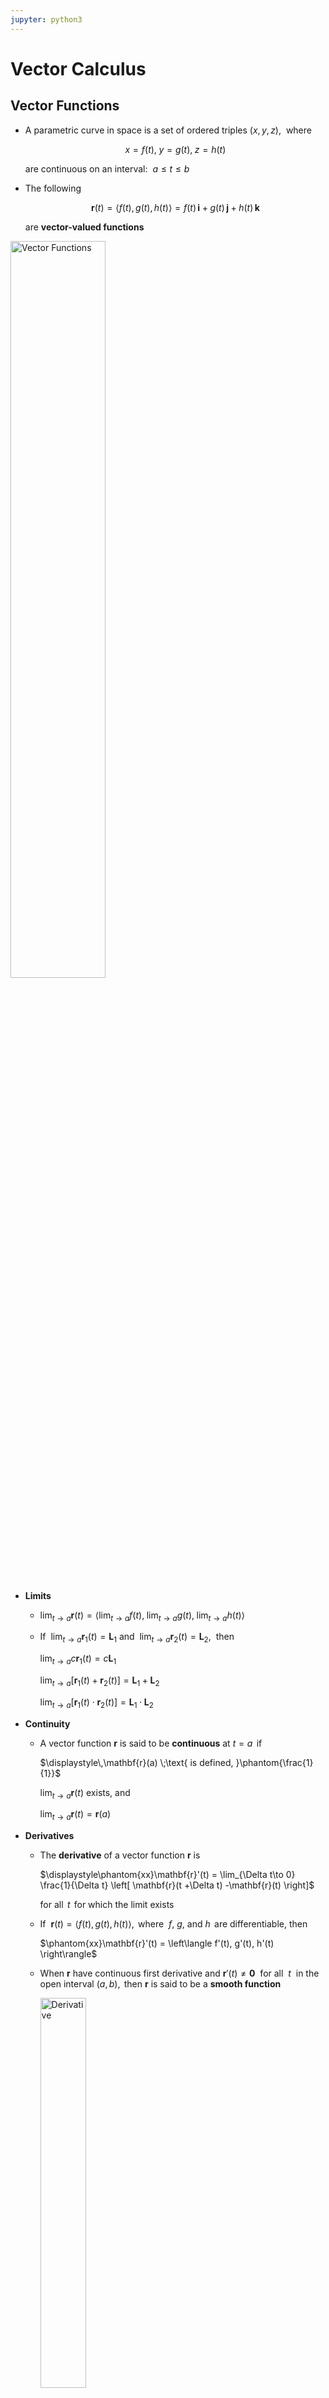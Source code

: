 ```yaml
---
jupyter: python3
---
```


# Vector Calculus {#sec-9}

## Vector Functions {#sec-9-1}

* A parametric curve in space is a set of ordered triples $(x,y,z),$ $~$where
  
  $$x=f(t), \;y=g(t), \;z=h(t)$$
  
  are continuous on an interval: $~a \leq t \leq b$
   
* The following 
  
  $$\mathbf{r}(t) =\left\langle f(t), \,g(t), \,h(t) \right\rangle = f(t)\,\mathbf{i} +g(t)\,\mathbf{j} +h(t)\,\mathbf{k}$$ 
  
  are **vector-valued functions**

![](figures/ch09_figure01.png "Vector Functions"){width="55%" fig-align="center"}

* **Limits**

  * $\displaystyle\lim_{t \to a} \mathbf{r}(t)=\left\langle \lim_{t \to a} f(t), \;\lim_{t \to a} g(t), \;\lim_{t \to a} h(t) \right\rangle$
   
  * If $~$$\displaystyle\lim_{t\to a} \mathbf{r}_1(t)=\mathbf{L}_1$ and $~$$\displaystyle\lim_{t\to a} \mathbf{r}_2(t)=\mathbf{L}_2$, $~$then
  
    $\displaystyle\lim_{t\to a} c\mathbf{r}_1(t)=c\mathbf{L}_1$
    
    $\displaystyle\lim_{t\to a} \left[\mathbf{r}_1(t) +\mathbf{r}_2(t) \right] =\mathbf{L}_1 +\mathbf{L}_2$
    
    $\displaystyle\lim_{t\to a} \left[\mathbf{r}_1(t) \cdot \mathbf{r}_2(t) \right] =\mathbf{L}_1 \cdot \mathbf{L}_2$

* **Continuity**

  * A vector function $\mathbf{r}$ is said to be **continuous** at $t=a$ $\,$if
  
    $\displaystyle\,\mathbf{r}(a) \;\text{ is defined, }\phantom{\frac{1}{1}}$ 

    $\displaystyle\lim_{t\to a} \mathbf{r}(t)$ exists, and 

    $\displaystyle\lim_{t\to a} \mathbf{r}(t) = \mathbf{r}(a)$

* **Derivatives**  

  * The **derivative** of a vector function $\mathbf{r}$ is
  
    $\displaystyle\phantom{xx}\mathbf{r}'(t) = \lim_{\Delta t\to 0} \frac{1}{\Delta t} \left[ \mathbf{r}(t +\Delta t) -\mathbf{r}(t) \right]$
    
    for all $\,t\,$ for which the limit exists

  * If $~\mathbf{r}(t) = \langle f(t), g(t), h(t) \rangle,$ $\,$where $~f$, $g$, and $h\,$ are differentiable, then
    
    $\phantom{xx}\mathbf{r}'(t) = \left\langle f'(t), g'(t), h'(t) \right\rangle$

  * When $\mathbf{r}$ have continuous first derivative and $\mathbf{r}'(t)\neq\mathbf{0}~$ for all $~t~$ in the open interval $(a,b),$ $\,$then $\mathbf{r}$ is said to be a **smooth function**

    ![](figures/ch09_figure02.png "Derivative"){width="40%" fig-align="center"}

  * In the case of the **second derivative**, $\,$we have
    
    $\phantom{xx}
    \mathbf{r}''(t) = \left\langle f''(t), g''(t), h''(t) \right\rangle 
     = f''(t)\mathbf{i} +g''(t)\mathbf{j} +h''(t)\mathbf{k}$

  * Chain rule

    If $\mathbf{r}$ is a differentiable vector function and $s=u(t)$ is a differentiable scalar function, then the derivative of $\mathbf{r}(s)$ with respect to $t$ is
  
    $\displaystyle\phantom{xx}\frac{d\mathbf{r}}{dt} =\frac{d\mathbf{r}}{ds} \frac{ds}{dt} =\mathbf{r}'(s) u'(t)$

  * Rules of Differentiation

    Let $\mathbf{r}_1(t)$ and $\mathbf{r}_2(t)$ be differentiable vector functions 
  and $u(t)$ a differentiable scalar function
  
    * $\displaystyle \frac{d}{dt} \left[ \mathbf{r}_1(t) +\mathbf{r}_2(t) \right] = \mathbf{r}_1'(t) +\mathbf{r}_2'(t)$

    * $\displaystyle \frac{d}{dt} \left[ u(t)\mathbf{r}_1(t) \right] = u(t)\mathbf{r}_1'(t) +u'(t)\mathbf{r}_1(t)$

    * $\displaystyle \frac{d}{dt} \left[ \mathbf{r}_1(t) \cdot \mathbf{r}_2(t) \right] = \mathbf{r}_1(t)\cdot\mathbf{r}_2'(t) +\mathbf{r}_1'(t)\cdot\mathbf{r}_2(t)$

    * $\displaystyle \frac{d}{dt} \left[ \mathbf{r}_1(t) \times \mathbf{r}_2(t) \right] = \mathbf{r}_1(t)\times\mathbf{r}_2'(t) +\mathbf{r}_1'(t)\times\mathbf{r}_2(t)$

* Integrals

  $\phantom{xx}\displaystyle\int \mathbf{r}(t) \,dt = \left[ \int f(t) \,dt \right]\mathbf{i} +\left[ \int g(t) \,dt \right]\mathbf{j} +\left[ \int h(t) \,dt \right]\mathbf{k}$


* Length of a Space Curve

  If $~\mathbf{r}(t) = f(t)\mathbf{i} +g(t)\mathbf{j} +h(t)\mathbf{k}\,$ is a smooth function, $\,$then it can be shown that the **length** of the smooth curve traced by
  $\,\mathbf{r}\,$ is given by
  
  $\phantom{xx}\displaystyle s = \int_a^b \sqrt{\left[ f'(t) \right]^2 +\left[ g'(t) \right]^2 +\left[ h'(t) \right]^2}\,dt =\int_a^b \left\| \mathbf{r}'(t) \right\|\,dt$

## Motion on a Curve {#sec-9-2}

* Position 

  Suppose a body moves along a curve $C$ so that its position at time $t$ is given by the vector function 

  $\phantom{xx}\mathbf{r}(t) = f(t)\mathbf{i} +g(t)\mathbf{j} +h(t)\mathbf{k}$

* Velocity and Acceleration

  If $\,f$, $g$, and $h$ have second derivatives, $\,$ then the vectors
  
  $\phantom{xx}\begin{aligned}
    \mathbf{v}(t) &= \mathbf{r}'(t) = f'(t)\mathbf{i} +g'(t)\mathbf{j} +h'(t)\mathbf{k} \\ 
    \mathbf{a}(t) &= \mathbf{r}''(t) = f''(t)\mathbf{i} +g''(t)\mathbf{j} +h''(t)\mathbf{k}
  \end{aligned}$
 
  are called the **velocity** and **acceleration** of the particle, respectively

  * The scalar function $\left\| \mathbf{v}(t)\right\|$ is the **speed** of the particle

  * The speed is related to arc length $s$ by $s'(t) = \left\| \mathbf{v}(t) \right\|$

  * If a particle moves  with <font color="red">a constant speed $c$</font>, $\,$ then its acceleration vector is perpendicular to the velocity vector $\mathbf{v}$

  * To see this, note that $\mathbf{v}\cdot\mathbf{v}=c^2$. $~$ We differentiate both sides with respect to $t$ and obtain
  
    $${\frac{d}{dt}(\mathbf{v} \cdot \mathbf{v}) = \mathbf{v}\cdot\frac{d\mathbf{v}}{dt} +\frac{d\mathbf{v}}{dt} \cdot \mathbf{v}
  =2\mathbf{v}\cdot\frac{d\mathbf{v}}{dt}=0}$$
  
    Thus, $\displaystyle\,\frac{d\mathbf{v}}{dt} \cdot \mathbf{v}=0$ $\text{ }$or$\text{ }$ $\mathbf{a}(t) \cdot \mathbf{v}(t)=0~\,$ for all $\,t$

* Centripetal Acceleration

  For circular motion in the plane, described by $\mathbf{r}(t) = r_0 \cos\omega t \,\mathbf{i} +r_0\sin\omega t \,\mathbf{j},$ $\,$it is evident that
  
  $$\mathbf{r}''=-\omega^2\mathbf{r}$$

  * This means that the acceleration vector $\mathbf{a}(t)=\mathbf{r}''(t)$ points in the direction opposite to that of the position vector $\mathbf{r}(t)$. $\,$ We then say $~\mathbf{a}(t)$ is **centripetal acceleration**

## Curvature and Components of Acceleration {#sec-9-3}

* We know that $\mathbf{r}'(t)$ is a tangent vector to the curve $C$, and consequently

  $$\mathbf{T}(t) = \frac{\mathbf{r}'(t)}{\left\| \mathbf{r}'(t) \right\|}$$
  
  is a **unit tangent**

![](figures/ch09_figure03.png "Unit Tangents"){width="20%" fig-align="center"}

$$
\begin{aligned}
  \frac{d\mathbf{r}}{dt} &=\frac{d\mathbf{r}}{ds} 
    \frac{ds}{dt}\;\text{ and so }\\[5pt] 
  \frac{d\mathbf{r}}{ds} = 
   \frac{\displaystyle\frac{d\mathbf{r}}{dt}} {\displaystyle\frac{ds}{dt}}
   &=\frac{\mathbf{r}'(t)}{\left\| \mathbf{r}'(t) \right\|} 
   = \mathbf{T}(t)
\end{aligned}$$

* Let $\,\mathbf{r}(t)\,$ be a vector function defining a smooth curve $C$. $\,$If $s$ is the arc length parameter and $\mathbf{T}$ is the unit tangent vector, $\,$then the **curvature** of $C$ at a point is
  
  $$\kappa=\left\|\frac{d\mathbf{T}}{ds}\right\|$$

* Using the chain rule, $\,$we can write
  
  $$\frac{d\mathbf{T}}{dt}=\frac{d\mathbf{T}}{ds}\frac{ds}{dt} \;\;\Rightarrow\;\; \frac{d\mathbf{T}}{ds}=\frac{\displaystyle\frac{d\mathbf{T}}{\displaystyle dt}}{\frac{\displaystyle ds}{\displaystyle dt}}$$
  
  In other words, $\,$curvature is given by $\,\kappa(t)=\frac{\displaystyle\left\|\mathbf{T}'(t)\right\|}{\displaystyle\left\|\mathbf{r}'(t)\right\|}$

* Tangential and Normal Components of Acceleration

  * The velocity of the particle on $C$ is $~\mathbf{v}(t)=\mathbf{r}'(t)$, $\,$whereas its speed is $\displaystyle\frac{ds}{dt}=v=\| \mathbf{v}(t) \|$. $\,$ Thus, 
    $$\mathbf{v}(t)=v\mathbf{T}$$
  * Differentiating this last expression with respect to $t$ gives acceleration
  
    $$\mathbf{a}(t)=v\frac{d\mathbf{T}}{dt}+\frac{dv}{dt}\mathbf{T}$$

  * It follows from the differentiation of $\mathbf{T}\cdot\mathbf{T}=1\,$ that $\displaystyle\,\mathbf{T}\cdot \frac{d\mathbf{T}}{dt}=0$. $\,$If $\displaystyle\,\left\|\frac{d\mathbf{T}}{dt}\right\| \neq 0$, $\,$the vector
  
    $$\mathbf{N}(t) = \frac{\frac{\displaystyle d\mathbf{T}}{\displaystyle dt}}{\left\| \frac{\displaystyle d\mathbf{T}}{\displaystyle dt}\right\|}$$

    is a **unit normal** to the curve $C$. $\,$The vector $\mathbf{N}$ is also called the **principal normal** 

  * Since curvature is $\displaystyle\,\kappa = \frac{\left\|\frac{d\mathbf{T}}{dt} \right\|}{v}$, $\,$
it follows that $\displaystyle\frac{d\mathbf{T}}{dt}=\kappa v \mathbf{N}$. $\,$Thus
  
    $$\mathbf{a}(t)=\kappa v^2 \mathbf{N} +\frac{dv}{dt}\mathbf{T} =a_N \mathbf{N} +a_T\mathbf{T}$$

![](figures/ch09_figure04.png "Acceleration"){width="30%" fig-align="center"}

* Binormal: $\,\mathbf{B}(t)=\mathbf{T}(t) \times \mathbf{N}(t)$

![](figures/ch09_figure05.png "Osculating plane"){width="40%" fig-align="center"}

* Formulas for $a_T$, $a_N$, and Curvature

  $$
  \begin{aligned}
    \mathbf{v}\cdot\mathbf{a} 
      &= a_N(v\mathbf{T}\cdot\mathbf{N}) 
       +a_T(v\mathbf{T}\cdot\mathbf{T})=a_T v\\[5pt] 
      &\Rightarrow \; a_T =\frac{dv}{dt} 
       =\frac{\mathbf{v}\cdot\mathbf{a}}{\| \mathbf{v} \|}
       =\frac{\mathbf{r}'(t) \cdot \mathbf{r}''(t)}{\| \mathbf{r}'(t) \|} \\ \\
     \mathbf{v}\times\mathbf{a} 
      &= a_N(v\mathbf{T}\times\mathbf{N}) 
       +a_T(v\mathbf{T}\times\mathbf{T})
        =a_N v\mathbf{B}\\[5pt] 
     &\Rightarrow \; a_N =\kappa v^2 
        =\frac{\|\mathbf{v}\times\mathbf{a}\|}{\| \mathbf{v} \|}
        =\frac{\| \mathbf{r}'(t) \times \mathbf{r}''(t) \|}{\| \mathbf{r}'(t) \|} \\ \\
   \kappa(t)&=\frac{\| 
     \mathbf{r}'(t)\times\mathbf{r}''(t) \|}{\| 
       \mathbf{r}'(t) \|^3}
  \end{aligned}$$

* Radius of Curvature

  $$\rho=\frac{1}{\kappa}$$

![](figures/ch09_figure06.png "Radius curvature"){width="40%" fig-align="center"} 

$~$

## Partial Derivatives {#sec-9-4}

* Functions of Two Variables

![](figures/ch09_figure07.png "Functions of Two Variables"){width="50%" fig-align="center"} 

* Level Curves

![](figures/ch09_figure08.png "Level Surfaces"){width="80%" fig-align="center"} 

* Functions of Three Variables, Level Surfaces

  $$w=F(x,y,z) \;\Rightarrow \; c=F(x,y,z)$$
  
  ex) $~\displaystyle w=\frac{x^2+y^2}{z}$

![](figures/ch09_figure09.png "Level Curves"){width="25%" fig-align="center"}   

* Partial Derivatives
  
  $\phantom{xx}
  \begin{aligned}
    \frac{\partial z}{\partial x} 
      &=\lim_{\Delta x \to 0} \frac{f(x+\Delta x, y) -f(x,y)}{\Delta x} = f_x \\
    \frac{\partial z}{\partial y}
      &=\lim_{\Delta y \to 0} \frac{f(x, y+\Delta y) -f(x,y)}{\Delta y} = f_y \\
    \frac{\partial^2 z}{\partial x^2}
      &=\frac{\partial}{\partial x}\left( \frac{\partial z}{\partial x} \right) = f_{xx} \\
    \frac{\partial^2 z}{\partial x \partial y} 
      &=\frac{\partial}{\partial x} \left( \frac{\partial z}{\partial y} \right) = f_{xy}
  \end{aligned}$

* Chain Rule

  If $z=f(u,v)$ is differentiable and $u=g(x,y)$ and $v=h(x,y)$ have continuous first partial derivatives, $\,$then
  
  $$
  \begin{aligned}
    \frac{\partial z}{\partial x}&= \frac{\partial z}{\partial u}\frac{\partial u}{\partial x} 
   +\frac{\partial z}{\partial v}\frac{\partial v}{\partial x}\\ 
    \frac{\partial z}{\partial y}&= \frac{\partial z}{\partial u}\frac{\partial u}{\partial y} 
   +\frac{\partial z}{\partial v}\frac{\partial v}{\partial y} 
  \end{aligned}$$
   
  If $z=f(u,v)$ is differentiable and $u=g(t)\,$ and $v=h(t)$ are differentiable functions of a single variable $t$,
   $\,$the ordinary derivative $\displaystyle\frac{dz}{dt}$ is
   
  $$\frac{dz}{dt}=\frac{\partial z}{\partial u}\frac{du}{dt}+\frac{\partial z}{\partial v}\frac{dv}{dt}$$

$~$

## Directional Derivatives {#sec-9-5}

* **Vector Differential Operator**
  
  $\phantom{xx}
  \begin{aligned}
     \nabla  
     &= \mathbf{i} \frac{\partial }{\partial x} +\mathbf{j}\frac{\partial }{\partial y} \\ 
     \nabla  
     &= \mathbf{i}\frac{\partial }{\partial x} +\mathbf{j}\frac{\partial }{\partial y} +\mathbf{k}\frac{\partial }{\partial z}
 \end{aligned}$ 

* **Gradient of a Function**
  
  $\phantom{xx}
  \begin{aligned}
    \nabla f 
    &= \mathbf{i} \frac{\partial f}{\partial x} +\mathbf{j}\frac{\partial f}{\partial y} \\ 
    \nabla F 
    &= \mathbf{i}\frac{\partial F}{\partial x} +\mathbf{j}\frac{\partial F}{\partial y} +\mathbf{k}\frac{\partial F}{\partial z}
\end{aligned}$

$~$

![](figures/ch09_figure10.png "Arbitrary Direction"){width="45%" fig-align="center"} 

* Generalization of Partial Differentiation

  The **directional derivative** of $z=f(x,y)\,$ in the direction of a unit vector $\mathbf{u}$ $\,$is 

  $$
  \begin{aligned} 
   D_\mathbf{u} f(x,y) \;
     &= { \scriptsize \lim_{h\to 0} 
      \frac{f(x+\Delta x, \,y+\Delta y) -f(x,y)}{h} }\\
     &= { \scriptsize \lim_{h\to 0} 
      \frac{f(x+h\cos\theta, \,y+h\sin\theta) -f(x,y)}{h} }
       = \nabla f(x,y)\cdot \mathbf{u}
    \end{aligned}$$

![](figures/ch09_figure11.png "Directional Derivative"){width="55%" fig-align="center"}

* **Partial Proof** $\,$ Let $x$, $y$, and $\theta$ $\,$be fixed so that 
  
  $$g(t)=f(x+t\cos\theta,\,y+t\sin\theta)$$
  
  is a function of one variable. $\,$We wish to compare the value of $g'(0)$, $\,$which is found by two different methods

  * First, $\,$by the definition of a derivative,
  
  $${ g'(0)= {\scriptsize \lim_{h\to 0} \frac{g(0+h)-g(0)}{h}} 
  = {\scriptsize \lim_{h\to 0}\frac{f(x+h\cos\theta, \,y+h\sin\theta)-f(x,y)}{h} } }$$

  * Second, $\,$by the chain rule,
  
    $$
    \begin{aligned}
      g'(t) &= {\scriptsize f_1(x+t\cos\theta,\,y+t\sin\theta)\frac{d}{dt}(x+t\cos\theta) } \\
          &\qquad 
          {\scriptsize +f_2(x+t\cos\theta,\,y+t\sin\theta)\frac{d}{dt}(x+t\sin\theta) } \\ 
          &= {\scriptsize f_1(x+t\cos\theta,\,y+t\sin\theta)\cos\theta
            +f_2(x+t\cos\theta,\,y+t\sin\theta)\sin\theta } \\  
          &\big\Downarrow\;\; t\to 0 \\         
    g'(0) &= {\scriptsize f_x(x,y)\cos\theta+f_y(x,y)\sin\theta } \\
    &={\scriptsize \left[\,f_x(x,y)\,\mathbf{i}+f_y(x,y)\,\mathbf{j} \,\right]\cdot \left(\cos\theta\,\mathbf{i}+\sin\theta\,\mathbf{j}\right) } \\[3pt]
      &=\nabla f(x,y)\cdot \mathbf{u}
  \end{aligned}$$

* For a function $w=F(x,y,z)$, $~$the directional derivative is defined by
  
  $$\begin{aligned} 
   D_\mathbf{u} F(x,y,z) &= {\scriptsize \lim_{h\to 0} \frac{F(x+h\cos\alpha, \,y+h\cos\beta, \,z +h\cos\gamma) -F(x,y,z)}{h} } \\ 
  &=\nabla F(x,y,z)\cdot \mathbf{u}
  \end{aligned}$$

* Maximum Value of the Directional Derivative

  $$
  \begin{aligned}
    D_\mathbf{u}\,f 
      &= \| \nabla f\| \| \mathbf{u} \| \cos\phi =\| \nabla f\| \cos\phi \\[5pt]
      &\,\Rightarrow\, \color{red}{-\| \nabla f\| \leq D_\mathbf{u} \,f \leq \| \nabla f \|}
  \end{aligned}$$

* The gradient vector $\nabla f$ points in the direction in which $f$ increases most rapidly, $\,$whereas $-\nabla f$ points in the direction of the most decrease of $\,f$

$~$

## Tangent Planes and Normal Lines {#sec-9-6}

* <font color="blue">$\nabla f$ is orthogonal to the level curve at $P$</font>

![](figures/ch09_figure12.png "gradient tangent"){width="40%" fig-align="center"}

* The derivative of $\,f\left(x(t), \,y(t)\right)=c\,$ with respect to $\,t\,$ is
  
  $${\frac{\partial f}{\partial x}\frac{dx}{dt} 
        +\frac{\partial f}{\partial y}\frac{dy}{dt}=0
      ={\scriptsize \left( \frac{\partial f}{\partial x}\mathbf{i} 
        +\frac{\partial f}{\partial y} \mathbf{j} \right)
        \cdot \left( \frac{dx}{dt}\mathbf{i} +\frac{dy}{dt} \mathbf{j} \right) }
        =\nabla f \cdot \mathbf{r}'}$$

* The derivative of $\,F\left(x(t),y(t),z(t)\right)=c\,$ implies that

  $$
  \begin{aligned}
   \frac{\partial F}{\partial x}&\frac{dx}{dt} 
     +\frac{\partial F}{\partial y}\frac{dy}{dt}
     +\frac{\partial F}{\partial z}\frac{dz}{dt}=0 \\
    &={\scriptsize \left( \frac{\partial F}{\partial x}\mathbf{i} 
     +\frac{\partial F}{\partial y} \mathbf{j} 
     +\frac{\partial F}{\partial z} \mathbf{k} \right)
     \cdot 
    \left( \frac{dx}{dt}\mathbf{i} 
           +\frac{dy}{dt} \mathbf{j} 
            +\frac{dz}{dt} \mathbf{k} \right) }
    =\nabla F \cdot \mathbf{r}'
  \end{aligned}$$

* <font color="blue">$\nabla F$ is normal to the level surface at $P$</font>

![](figures/ch09_figure13.png "normal"){fig-align="center" width="40%"}

* Let $\,P(x_0,y_0,z_0)$ be a point on the graph of $F(x,y,z)=c$. $\,$The **tangent plane** at $P$ is

  $$\begin{aligned} 
    F_x&(x_0,y_0,z_0)(x-x_0) \\
    & +F_y(x_0,y_0,z_0)(y-y_0) \\
    &\qquad +F_z(x_0,y_0,z_0)(z-z_0)=0
    \end{aligned}$$
  
  The line containing $P(x_0,y_0,z_0)$ $\,$that is parallel to $\nabla F(x_0,y_0,z_0)$ $\,$is called the **normal line** to the surface at $P$

$~$

## Gradient, Curl and Divergence {#sec-9-7}

* Vector Fields - Vector functions of two or three variables

  $$
  \begin{aligned}
   \mathbf{f}(x,y) 
     &= P(x,y) \mathbf{i} +Q(x,y)\mathbf{j}\\ 
   \mathbf{f}(x,y,z)
     &= P(x,y,z) \mathbf{i} 
      +Q(x,y,z)\mathbf{j} +R(x,y,z)\mathbf{k}
  \end{aligned}$$

![](figures/ch09_figure14.png "vector field"){fig-align="center" width="85%"}

* The del operator combined with a scalar function $\,\phi(x,y,z)$ $\,$produces a vector field

  $$\mathbf{f}(x,y,z)=\nabla \phi 
  = \mathrm{grad}\, f   
  =\frac{\partial \phi}{\partial x}\mathbf{i} 
   +\frac{\partial \phi}{\partial y}\mathbf{j} 
    +\frac{\partial \phi}{\partial z}\mathbf{k} 
    \;\Rightarrow\; \delta_{ij} \mathbf{e}_i \frac{\partial \phi}{\partial x_j}$$
  
  called the <font color="red">**gradient of $\phi$**</font>, $\,$where $\,\delta_{ij}$ $\,$is *Kronecker Delta*

* The <font color="red">**curl** of a vector field $~\mathbf{f}=P\,\mathbf{i} +Q\,\mathbf{j} +R\,\mathbf{k}\,$</font> is the vector field

   $$\nabla \times \mathbf{f}= 
   \mathrm{curl}\, \mathbf{f}=
    \begin{vmatrix}
       \mathbf{i} & \mathbf{j} & \mathbf{k}\\ 
       \frac{\partial }{\partial x} & \frac{\partial }{\partial y} & \frac{\partial }{\partial z} \\
       P & Q & R
     \end{vmatrix} 
  \; \Rightarrow \; \varepsilon_{ijk} \mathbf{e}_i \frac{\partial}{\partial x_j} f_k$$
    
   where $\,\varepsilon_{ijk}$ is *Levi-Civita Symbol*

* The <font color="red">**divergence** of a vector field $~\mathbf{f}=P\,\mathbf{i} +Q\,\mathbf{j} + R\,\mathbf{k}~$</font> is the scalar function

  $$\nabla \cdot \mathbf{f}=
  \mathrm{div} \,\mathbf{f}=
  \frac{\partial P}{\partial x} 
  +\frac{\partial Q}{\partial y} 
  +\frac{\partial R}{\partial z} 
  \;\Rightarrow\;\delta_{ij} 
  \frac{\partial}{\partial x_i} f_j$$

* Two important properties and plus alpha

  <font color="blue">
  $\phantom{xx}
  \begin{aligned}
    \nabla\times\nabla f 
     &= \mathrm{curl}(\mathrm{grad}\, f) = \mathbf{0}\\ 
     &\Rightarrow \; \varepsilon_{ijk} \mathbf{e}_i 
      \frac{\partial}{\partial x_j} 
      \frac{\partial f}{\partial x_k} = 0 
       \,\mathbf{e}_i=\mathbf{0}
  \end{aligned}$
  </font>

  <font color="blue">
  $\phantom{xx}
  \begin{aligned}  
   \nabla \cdot(\nabla\times\mathbf{f}) 
    &= \mathrm{div}(\mathrm{curl} \,\mathbf{f}) =0 \\
     &\Rightarrow \; \delta_{ij} 
     \frac{\partial}{\partial x_i} \varepsilon_{jlm} 
     \frac{\partial}{\partial x_l} f_m = 
     \varepsilon_{ilm} 
     \frac{\partial^2}{\partial x_i \partial x_l} f_m=0
  \end{aligned}$
  </font>

  <font color="red">
  $\displaystyle \phantom{xx}
   \nabla \cdot \nabla f 
    =\nabla^2 f \; 
    \Rightarrow \; \delta_{ij} 
    \frac{\partial}{\partial x_i} 
    \frac{\partial f}{\partial x_j} 
    =\frac{\partial^2 f}{\partial x_i^2}$
  </font>

  <font color="green">
  $\displaystyle \phantom{xx}
   \nabla \cdot \nabla \mathbf{f} 
   =\nabla^2 \mathbf{f} \; 
   \Rightarrow \; \delta_{ij} 
    \frac{\partial}{\partial x_i} 
     \mathbf{e}_m \frac{\partial f_m}{\partial x_j} 
   =\mathbf{e}_m 
     \frac{\partial^2 f_m}{\partial x_i^2}$
  </font> 

  <font color="green">
  $\displaystyle \phantom{xx}
  \begin{aligned}
  \nabla \times (\nabla \times \mathbf{f}) 
   &= \nabla (\nabla \cdot \mathbf{f}) -\nabla^2 \mathbf{f} \\ 
  &\Rightarrow \;
   \varepsilon_{ijk} \mathbf{e}_i 
    \frac{\partial}{\partial x_j} 
     \varepsilon_{klm} 
     \frac{\partial}{\partial x_l}f_m \\
  &\qquad
   =(\delta_{il}\delta_{jm}-\delta_{im}\delta_{jl}) 
   \mathbf{e}_i \frac{\partial}{\partial x_j} 
    \frac{\partial}{\partial x_l}f_m \\
  &\qquad
  =\mathbf{e}_i \frac{\partial}{\partial x_i} 
  \frac{\partial f_j}{\partial x_j} 
  -\mathbf{e}_i \frac{\partial^2 f_i}{\partial x_j^2}
  \end{aligned}$
  </font> 

* Product Rules with $\nabla$

  $\phantom{xx}
  \begin{aligned}
   \nabla (fg) &= f \nabla g + g \nabla f \\
   \nabla (\mathbf{u} \cdot \mathbf{v}) 
     &= \mathbf{u} \times (\nabla \times \mathbf{v}) 
       +\mathbf{v} \times (\nabla \times \mathbf{u}) \\
       &+(\mathbf{u} \cdot \nabla) \mathbf{v} 
       +(\mathbf{v} \cdot \nabla) \mathbf{u} 
     = \mathbf{v} \cdot \nabla \mathbf{u} 
       +\mathbf{u} \cdot \nabla \mathbf{v} \\
   \nabla \cdot (f \mathbf{u}) 
     &= f (\nabla \cdot \mathbf{u}) 
       +\mathbf{u} \cdot \nabla f \\
   \nabla \cdot (\mathbf{u} \times \mathbf{v}) 
      &= \mathbf{v} \cdot (\nabla \times \mathbf{u}) 
       -\mathbf{u} \cdot (\nabla \times \mathbf{v}) \\  
    \nabla \times (f \mathbf{u}) 
      &= \nabla f \times \mathbf{u} 
       +f (\nabla \times \mathbf{u}) \\
    \nabla \times (\mathbf{u} \times \mathbf{v}) 
      &= \mathbf{u} (\nabla \cdot \mathbf{v}) 
       -\mathbf{v} (\nabla \cdot \mathbf{u}) 
       +(\mathbf{v} \cdot \nabla) \mathbf{u} 
       -(\mathbf{u} \cdot \nabla) \mathbf{v}
  \end{aligned}$

* Generalized Curvlinear Coorindates: $\,$ $\mathbf{q}_i$, $\,q_i$, $\,h_i$

  $$
  \begin{aligned} 
  \nabla f \;
   &= {\scriptsize \mathbf{q}_1 \frac{1}{h_1} 
      \frac{\partial f}{\partial q_1}
    + \mathbf{q}_2 \frac{1}{h_2} 
      \frac{\partial f}{\partial q_2}
    + \mathbf{q}_3 \frac{1}{h_3} 
      \frac{\partial f}{\partial q_3} } \\ \\
  \nabla \cdot \mathbf{u} \;
   &= {\scriptsize \frac{1}{h_1 h_2 h_3} 
      \left[ \frac{\partial }{\partial q_1} 
        \left( u_1h_2h_3 \right)
    + \frac{\partial }{\partial q_2} 
        \left( u_2h_1h_3 \right)  
    + \frac{\partial }{\partial q_3} 
        \left( u_3h_1h_2 \right)\right] } \\ \\
   \nabla^2 f\;
   & = {\scriptsize \frac{1}{h_1 h_2 h_3} 
    \left[ \frac{\partial }{\partial q_1} 
      \left( \frac{h_2 h_3}{h_1} 
        \frac{\partial f}{\partial q_1} \right)
      + \frac{\partial }{\partial q_2} 
      \left( \frac{h_1 h_3}{h_2} 
        \frac{\partial f}{\partial q_2}  \right)  
      + \frac{\partial }{\partial q_3} 
        \left( \frac{h_1 h_2}{h_3} 
        \frac{\partial f}{\partial q_3} \right)\right] }\\ \\
   \nabla \times \mathbf{u} \;
    &={\scriptsize \frac{1}{h_1 h_2 h_3} 
    \begin{vmatrix}
     h_1 \mathbf{q}_1 & h_2 \mathbf{q}_2 & h_3 \mathbf{q}_3\\ 
     \displaystyle\frac{\partial }{\partial q_1} & \displaystyle\frac{\partial }{\partial q_2} & \displaystyle\frac{\partial }{\partial q_3}  \\ 
     h_1 u_1 & h_2 u_2 & h_3 u_3 
   \end{vmatrix}}
  \end{aligned}$$

  * Cylindrical Coordinates

    $\phantom{xx} q_1=r, \;q_2=\theta, \; q_3=z$
 
    $\phantom{xx} h_1=h_r=1, \;\;h_2=h_\theta=r, \;\;h_3=h_z=1$

  * Spherical Coordinates
 
    $\phantom{xx} q_1=\rho, \;q_2=\phi, \; q_3=\theta$
 
    $\phantom{xx} h_1=h_\rho=1, \;\;h_2=h_\phi=\rho, \;\;h_3=h_\phi=\rho \sin\phi$

* Physical Interpretations

![](figures/ch09_figure15.png "irrotational-rotational"){fig-align="center" width="70%"}

![](figures/ch09_figure16.png "source-sink"){fig-align="center" width="26%"}

$~$

## Line Integrals {#sec-9-8}

* Integration of a function defined along a curve

![](figures/ch09_figure17.png "various curve"){fig-align="center" width="35%"}

* Definite Integral

  $$\lim_{\|P\|\to 0} \sum_{k=1}^n f(x_k^*)\Delta x_k = \int_a^b f(x)\,dx$$

![](figures/ch09_figure18.png "sample point in k"){fig-align="center" width="40%"}

* Line Integrals in the Plane

![](figures/ch09_figure19.png "sample point in k subarc"){fig-align="center" width="30%"}

$$
\begin{aligned}
    \lim_{\| P \|\to 0} \sum_{k=1}^n G(x_k^*, y_k^*)\,\Delta x_k &= \int_C G(x,y)\,dx\\ 
    \lim_{\| P \|\to 0} \sum_{k=1}^n G(x_k^*, y_k^*)\,\Delta y_k &=\int_C G(x,y)\,dy\\
    \lim_{\| P \|\to 0} \sum_{k=1}^n G(x_k^*, y_k^*)\,\Delta s_k &= \int_C G(x,y)\,ds
\end{aligned}$$

* Method of Evaluation 

  * Curve Defined Parametrically, $\;x=f(t)$, $\;y=g(t)$, $\;a\leq t \leq b$ 

    $$
    \begin{aligned}
      \int_C G(x,y)\,dx 
       &=\int_a^b G(\,f(t), g(t)) \,f'(t)\,dt \\ 
      \int_C G(x,y)\,dy 
       &=\int_a^b G(\,f(t), g(t)) \,g'(t)\,dt \\
      \int_C G(x,y)\,ds 
       &=\int_a^b G(\,f(t), g(t)) \,\sqrt{[f'(t)]^2 
       +[g'(t)]^2}\,dt
    \end{aligned}$$

  * Curve Defined by an Explicit Function, $\;y=f(x)$, $\;a\leq x \leq b$ 

    $$
    \begin{aligned}
      \int_C G(x,y)\,dx 
       &=\int_a^b G(x, f(x)) \,dx \\ 
      \int_C G(x,y)\,dy 
       &=\int_a^b G(x, f(x)) \,f'(x)\,dx \\
      \int_C G(x,y)\,ds 
       &=\int_a^b G(x, f(x)) \,\sqrt{1 
        +[f'(x)]^2}\,dx
    \end{aligned}$$

* Notation

  $${\displaystyle\int_C P\,dx +\int_C Q\,dy \,\Rightarrow \, \int_C P\,dx +Q \,dy}$$

  $${\displaystyle\int_{-C} P\,dx +Q\,dy = -\int_C P\,dx +Q\,dy}$$

![](figures/ch09_figure20.png "opposite_orientation"){fig-align="center" width="25%"}

* A line integral along a closed curve $C$
  
  $$\oint_C P \,dx +Q \,dy$$

* Line Integrals in Space

  $$
  \begin{aligned}
  \int_C &G(x,y,z)\,ds = \\ &\int_a^b G(\,f(t), g(t),h(t)) \,\sqrt{[f'(t)]^2 +[g'(t)]^2 +[h'(t)]^2}\,dt
  \end{aligned}$$

* Suppose the vector-valued function 

  $$\mathbf{f}(x,y,z)=P(x,y,z)\mathbf{i} +Q(x,y,z)\mathbf{j} +R(x,y,z)\mathbf{k}$$
  
  is defined along a curve $C$ and 
  
  $$d\mathbf{r}=dx\mathbf{i} +dy\mathbf{j} +dz\mathbf{k}\,$$ 
  
  is the displacement vector of points on $C$, $\,$then 
  
  $$\int_C \mathbf{f}\cdot \,d\mathbf{r} =\int_C P(x,y,z) \, dx +Q(x,y,z) \, dy +R(x,y,z) \, dz$$

* Work and Circulation
  $$W =\int_C \mathbf{f} \cdot d\mathbf{r} = \int_C \mathbf{f}\cdot \mathbf{T} \,ds $$
  $$\mathrm{Circulation}= \oint_C \mathbf{f} \cdot d\mathbf{r} = \oint_C \mathbf{f}\cdot \mathbf{T} \,ds $$

![](figures/ch09_figure21.png "circulation"){fig-align="center" width="30%"}

$~$

## Independence of the Path {#sec-9-9}

* The value of a line integral 
  
  $$\int_C \mathbf{F}\cdot \,d\mathbf{r}$$ 
  
  depends on the path of integration
 
* Stated another way, $\,$if $C_1$ and $C_2$ are two different paths between the same points $A$ and $B$, $\,$then we expect that
  $$\int_{C_1} \mathbf{F}\cdot \,d\mathbf{r} \neq \int_{C_2} \mathbf{F}\cdot \,d\mathbf{r}$$

* **Path Independence**

  A line integral $\displaystyle\int_C \mathbf{f}\cdot d\mathbf{r}~$ is <font color="red">independence</font> of the path if 
  
  $$\int_{C_1} \mathbf{f}\cdot d\mathbf{r}=\int_{C_2}\mathbf{f}\cdot d\mathbf{r}$$

  for any two paths $C_1$ and $C_2$ between $A$ and $B$

* A vector function $\mathbf{f}$ in 2- or 3-space is said to be <font color="red">**conservative**</font>  if $\,\mathbf{f}$ can be written as the gradient of a scalar function $\phi$. $\,$The function $\phi$ is called a <font color="red">**potential function**</font> for $\,\mathbf{f}$

* In other words, $\,\mathbf{f}$ is conservative if there exists a function $\phi$ such that <font color="red">$\,\mathbf{f}=\nabla \phi$</font>. $\,$A conservative vector field is also called a **gradient vector field**

* **Fundamental Theorem**

  If $~\mathbf{f}(x,y,z)~$ is a conservative vector field in $R$ and $\phi$ is a potential function for $\,\mathbf{f}$, $\,$then
  
  $$\int_C \mathbf{f}\cdot d\mathbf{r}=\int_C \nabla\phi \cdot d\mathbf{r}=\phi(B) -\phi(A)$$
  
  where $A=(x(a), y(a), z(a))~$ and $\,B=(x(b), y(b), z(b))$

  ![](figures/ch09_figure22.png "regions"){width=30% fig-align="center"}

* **Equivalent Concepts:** $\,$In an open connected region $R$, 
  $\displaystyle\int_C \mathbf{f}\cdot d\mathbf{r}$ 
  is independent of the path $C$

  * if and only if the vector field $\mathbf{f}$ is conservative in $R$
  
  * if and only if 
    $\displaystyle\oint_{C'} \mathbf{f}\cdot d\mathbf{r}=0\,$ for every closed path $\,C'$ in $R$

* **Test for a Conservative Field:**

  * Suppose 

    $$\mathbf{f}(x,y,z)=P(x,y,z)\mathbf{i} +Q(x,y,z)\mathbf{j} +R(x,y,z)\mathbf{k}$$ 

    is a conservative vector field in an open region of 3-space, and that $P$, $Q$, and $R$ are continuous and have continuous first partial derivatives in that region

  * Then $\,\mathbf{f}=\nabla \phi\,$ and $\,\nabla\times\mathbf{f}=\nabla\times\nabla\phi=\mathbf{0}$, $\,$that is
  
    $${\scriptsize \nabla\times\mathbf{f}=\left( \frac{\partial R}{\partial y} -\frac{\partial Q}{\partial z}\right)\mathbf{i}
   +\left( \frac{\partial P}{\partial z} -\frac{\partial R}{\partial x}\right)\mathbf{j}
   +\left( \frac{\partial Q}{\partial x} -\frac{\partial P}{\partial y}\right)\mathbf{k}=\mathbf{0}}\;\;$$
  
    $$~\;\Downarrow$$
  
    $$\;\;{\frac{\partial P}{\partial y} =\frac{\partial Q}{\partial x}, \;\frac{\partial P}{\partial z} =\frac{\partial R}{\partial x},\;
  \frac{\partial Q}{\partial z} =\frac{\partial R}{\partial y}}$$
  
    for all $\,(x,y,z)$ in that region

$~$

## Double Integrals {#sec-9-10}

* The Double Integral
 
  Let $\,f$ be a function of two variables defined on a closed region $R$. Then the **double integral of $\,f$ over $R$** $\,$is given by
  
  $$\lim_{\|P\|\to 0} \sum_{k=1}^n f\left(x_k^*, y_k^*\right) \Delta A_k = \iint_R f(x,y)\,dA$$

* Area and Volume
   
  $$ A=\iint_R dA $$

  $$ V=\iint_R f(x,y) \,dA $$

![](figures/ch09_figure23.png "volume"){width="40%" fig-align="center"}

* Properties of Double Integrals

  $$ \iint_R kf(x,y) \,dA = k \iint_R f(x,y) \,dA $$

  $$ \iint_R f(x,y) \pm g(x,y)  \,dA = \iint_R f(x,y) \,dA \pm \iint_R g(x,y) \,dA $$
  
  $$ \iint_R f(x,y) \,dA = \iint_{R_1} f(x,y) \,dA + \iint_{R_2} f(x,y) \,dA $$

  ![](figures/ch09_figure24.png "union region"){width="30%" fig-align="center"}

* **Evaluation of Double Integrals**

  ![](figures/ch09_figure25.png "region type"){width="35%" fig-align="center"}

  * If $R$ is of Type I, $\,$then
  
    $${\iint_R f(x,y) \,dA =\int_a^b\int_{g_1(x)}^{g_2(x)} f(x,y) \,dydx}$$

  * If $R$ is of Type II, $\,$then
  
    $${\iint_R f(x,y) \,dA =\int_c^d\int_{h_1(y)}^{h_2(y)} f(x,y) \,dxdy}$$

* Center of Mass and Moments of Inertia

  $$ \bar{x} = \frac{\displaystyle\iint_R x\rho(x,y)\,dA}{M} \, \;\textrm{ and } \; \bar{y}=\frac{\displaystyle\iint_R y\rho(x,y) \,dA}{M}$$

  $$ I_y=\iint_R x^2\rho(x,y) \, dA\;\textrm{ and } \; I_x=\iint_R y^2\rho(x,y) \,dA $$

$~$

## Double Integrals in Polar Coordinates {#sec-9-11}

* Polar Rectangles
  
  $$
  \begin{aligned}
    \Delta A_k &=\frac{1}{2}(r_{k+1}^2 -r_k^2)\Delta \theta_k \\ 
    &=\frac{1}{2}(r_{k+1} +r_k)(r_{k+1} -r_k) \Delta\theta_k \\[5pt]
    &=r_k^*\Delta r_k \Delta\theta_k
  \end{aligned}$$

![](figures/ch09_figure26.png "polar rectangle"){width="70%" fig-align="center"}

* Double Integrals in Polar Coordinates

  $$
  \begin{aligned}
  \lim_{\| P \|\to 0} \sum_{k=1}^n & f\left( r_k^*, \theta_k^* \right) r_k^* \Delta r_k \Delta\theta_k \\ 
    & = \iint_R f(r,\theta) \,dA\\ 
    & = \int_\alpha^\beta 
      \int_{g_1(\theta)}^{g_2(\theta)} f(r,\theta)\,r \,dr \,d\theta \\
    & =\int_a^b \int_{h_1(r)}^{h_2(r)} f(r,\theta)\,r \,d\theta \,dr
  \end{aligned}$$

![](figures/ch09_figure27_28.png "polar R1 & R2"){width="70%" fig-align="center"}

$~$

## Green's Theorem {#sec-9-12}

* Suppose that $C$ is a piecewise-smooth simple closed curve bounding a simply connected region $R$ 

* If $\,P$, $Q$, $\displaystyle\frac{\partial P}{\partial y}$, and $\displaystyle\frac{\partial Q}{\partial x}$ are continuous on $R$, $\,$then

  <font color="red">$${\oint_C P \,dx +Q \,dy = \iint_R \left( \frac{\partial Q}{\partial x} -\frac{\partial P}{\partial y} \right)\, dA}$$</font>

$~$  

![](figures/ch09_figure29.png "direction C"){width="30%" fig-align="center"}

* **Partial Proof**
  
  $$
  \begin{aligned}
     -\iint_R \frac{\partial P}{\partial y}\, dA &= -\int_a^b \int_{g_1(x)}^{g_2(x)} \frac{\partial P}{\partial y} \,dy dx \\
     &=-\int_a^b [P(x,g_2(x)) -P(x,g_1(x))] \,dx\\ 
     &=\int_a^b P(x,g_1(x))\,dx +\int_b^a P(x,g_2(x)) \,dx \\
     &= \oint_C P(x,y) \,dx 
  \end{aligned}$$
  
  $~$

  ![](figures/ch09_figure30.png "Green's Proof"){fig-align="center" width="30%"}

* **Region with Holes**
  
  $$
  \begin{aligned}
    \iint_R &\left( \frac{\partial Q}{\partial x} -\frac{\partial P}{\partial y} \right)\, dA \\
    &=\iint_{R_1} \left( \frac{\partial Q}{\partial x} -\frac{\partial P}{\partial y} \right)\, dA 
     +\iint_{R_2} \left( \frac{\partial Q}{\partial x} -\frac{\partial P}{\partial y} \right)\, dA\\ 
    &=\oint_{C_1} P \,dx +Q \,dy +\oint_{C_2} P \,dx +Q \,dy =\oint_C P \,dx +Q \,dy
  \end{aligned}$$

  ![](figures/ch09_figure31.png "region with hole"){fig-align="center" width="50%"}

$~$

**Example** $\,$ Evaluate $\displaystyle\oint_{C} \frac{-y}{x^2 +y^2}\, dx + \frac{x}{x^2 + y^2}\,dy$, 
  $\,$ where $C=C_1 \cup C_2$ is the boundary of the shaded region $R$

  ![](figures/ch09_figure32.png "Ex region"){fig-align="center" width="30%"}

$~$

**Example** $\,$ Evaluate $\displaystyle\oint_{C_1} \frac{-y}{x^2 +y^2}\, dx + \frac{x}{x^2 + y^2}\,dy$

$~$

## Surface Integrals {#sec-9-13}

* Surface Area

  ![](figures/ch09_figure33.png "surface above R"){fig-align="center" width="65%"}
  
  $$
  \begin{aligned}
    \mathbf{u} &= \Delta x_k \mathbf{i} +f_x(x_k,y_k)\Delta x_k \mathbf{k}\\ 
    \mathbf{v} &= \Delta y_k \mathbf{j} +f_y(x_k,y_k)\Delta y_k \mathbf{k}\\
    & \Downarrow \\ 
    \mathbf{u} \times \mathbf{v} &={\scriptsize\left[-f_x(x_k,y_k)\mathbf{i} -f_y(x_k,y_k)\mathbf{j}+\mathbf{k}\right] \Delta x_k \Delta y_k}\\
    & \Downarrow \\
    \Delta S_k &= {\sqrt{1 +\left[\,f_x(x_k,y_k)\right]^2 +\left[\,f_y(x_k,y_k)\right]^2}\Delta A_k }
  \end{aligned}$$
  Then the area of the surface over $R$ is given by 
  $$ { S=\iint_R \sqrt{1+\left[\,f_x(x,y)\right]^2 +\left[\,f_y(x,y)\right]^2}\,dA} $$

* Surface Integral

  Let $\,G\,$ be a function of three variables defined over a region of space containing the surface $S$.
  $\,$Then the surface integral of $G$ over $S$ is given by
  
  $$
  \begin{aligned}
     \lim_{\|P\|\to 0}&\sum_{k=1}^n G(x_k^*,y_k^*,z_k^*)\,\Delta S_k = \iint_S G(x,y,z)\,dS\\ 
     &= \iint_R G(x,y,f(x,y)) \,\sqrt{1+\left[\,f_x(x,y)\right]^2 +\left[\,f_y(x,y)\right]^2}\,dA
  \end{aligned}$$

* If a smooth surface $S$ $\,$is $g(x,y,z)=0,$ $\,$a unit normal is

  $$\mathbf{n}=\frac{\nabla g}{\|\nabla g\|}$$

  ![](figures/ch09_figure35.png "unit normal"){fig-align="center" width="30%"}

* Integrals of Vector Fields

  The total volume of a fluid passing through $\,S$ $\,$is called the **flux of $\mathbf{v}$ through $S$** and is given by

$$ \mathrm{flux} =\iint_S (\mathbf{v}\cdot\mathbf{n})\,dS $$

![](figures/ch09_figure36.png "flux"){fig-align="center" width="40%"}

$~$

## Stokes' Theorem {#sec-9-14}

* Vector Form of Green's Theorem

  If $\,\mathbf{f}(x,y)=P(x,y)\mathbf{i} +Q(x,y)\mathbf{j} \,$ is a two-dimensional vector field, $\text{ }$then
  
  $$\mathrm{curl}\, \mathbf{f} =\nabla \times \mathbf{f} 
   =\left|\begin{matrix} \mathbf{i} & \mathbf{j} & \mathbf{k}\\ 
      \displaystyle\frac{\partial}{\partial x} 
      & \displaystyle\frac{\partial}{\partial y} 
      & \displaystyle\frac{\partial}{\partial z}\\ P & Q & 0 \end{matrix}\right|
   =\left( \frac{\partial Q}{\partial x} -\frac{\partial P}{\partial y} \right )\mathbf{k}$$
   
  Green's theorem can be written in vector notation as
  
  $$\oint_C \mathbf{f}\cdot \,d\mathbf{r} =\oint_C \mathbf{f}\cdot\mathbf{T}\,ds
   =\iint_R (\nabla \times \mathbf{f}) \cdot \mathbf{k}\,dA$$

* **Stokes' Theorem - Green's Theorem in 3-Space**

  * Let $S$ be a piecewise-smooth orientable surface bounded by a piecewise-smooth simple closed curve $C$
  
  * Let $~\mathbf{f}(x,y,z)=P(x,y,z)\mathbf{i} +Q(x,y,z)\mathbf{j} +R(x,y,z)\mathbf{k} \,$ be a vector field for which $P$, $Q$, and $R$ are continuous and have continuous first partial derivatives in a region of 3-space containing $S$. $~$If $C$ is traversed in the positive direction, then
  
  <font color="red">$$\oint_C \mathbf{f}\cdot \,d\mathbf{r} =\oint_C \mathbf{f}\cdot\mathbf{T}\,ds = \iint_R (\nabla \times\mathbf{f}) \cdot \mathbf{n}\,dS$$</font>

![](figures/ch09_figure37.png "Stokes"){fig-align="center" width="45%"}

* Physical Interpretation of Curl

  $$
  \begin{aligned}
    \oint_{C_r} \mathbf{f} \cdot d\mathbf{r}
     = \iint_{S_r} \left[\nabla\times\mathbf{f}(P_0)\right] \cdot \mathbf{n}(P_0) &\, dS\\ 
     = \left[\nabla\times\mathbf{f}(P_0)\right]\, \cdot \mathbf{n}(P_0)\,\iint_{S_r}\,dS &
      =\left[\nabla\times\mathbf{f}(P_0)\right] \cdot \mathbf{n}(P_0)\,S_r\\ 
    \qquad\qquad\qquad\qquad &\Downarrow\\ 
    \left[\nabla\times\mathbf{f}(P_0)\right] \cdot \mathbf{n}(P_0) 
    = \lim_{r\to 0} \frac{1}{S_r} &\oint_{C_r} \mathbf{f} \cdot 
    d\mathbf{r} \approx \frac{1}{S_r}\oint_{C_r} \mathbf{f} \cdot 
    d\mathbf{r}
  \end{aligned}$$

![](figures/ch09_figure38.png "physical meaning Curl"){fig-align="center" width="30%"}

$~$

## Triple Integrals {#sec-9-15}

* Let $F$ be a function of three variables defined over a closed region $D$ of space. Then the triple integral of $F$ over $D$ is given by
  
  $${\lim_{\| P\|\to 0} \sum_{k=1}^n F(x_k^*,y_k^*,z_k^*)\,\Delta V_k = \iiint_D F(x,y,z)\,dV}$$

![](figures/ch09_figure39.png "sub region"){fig-align="center" width="40%"}

* Evaluation by Iterated Integrals
  
  $$
  \begin{aligned}
      \iiint_D F(x,y,z)\,dV &= \iint_R \left[ \int_{f_1(x,y)}^{f_2(x,y)} F(x,y,z)\,dz \right]\,dA\\ 
     &= \int_a^b \int_{g_1(x)}^{g_2(x)} \int_{f_1(x,y)}^{f_2(x,y)} F(x,y,z)\,dz\,dy\,dx
  \end{aligned}$$
  
  ![](figures/ch09_figure40.png "triple integral"){fig-align="center" width="50%"}

$~$

**Example**
  $\,$ Find the volume of the solid in the first octant bounded by the graphs of $z=1-y^2$, $y=2x$, and $x=3$

  ![](figures/ch09_figure41.png "triple integral example"){fig-align="center" width="70%"}

$~$

* Cylindrical Coordinates

  $$\begin{aligned}
    x=r\cos\theta, \;\;&y=r\sin\theta, \;\;z=z \\ 
    &\Downarrow \\ 
    r^2 = x^2 +y^2, \;\; &\tan\theta=\frac{y}{x},\;\; z=z 
  \end{aligned}$$

  ![](figures/ch09_figure42.png "cylindrical coordinate"){fig-align="center" width="60%"}

* Triple Integrals in Cylindrical Coordinates

  $$
  \begin{aligned}
     \iiint_D F(r,\theta,z)\,dV &= \iint_R \left[ \int_{f_1(r,\theta)}^{f_2(r,\theta)} 
        F(r,\theta,z)\,dz \right]\,dA \\ 
     &= \int_\alpha^\beta \int_{g_1(\theta)}^{g_2(\theta)} 
       \int_{f_1(r,\theta)}^{f_2(r,\theta)} F(r,\theta,z)\,r\,dz\,dr\,d\theta
  \end{aligned}$$

  ![](figures/ch09_figure43.png "cylindrical wedge"){fig-align="center" width="75%"}

* Spherical Coordinates
  
  $$
  \begin{aligned}
   x = \rho\sin\phi\cos\theta, \;\;
   &y=\rho\sin\phi\sin\theta, \;\;
   z=\rho\cos\phi \\ 
     &\Downarrow \\ 
   \rho^2 =x^2 +y^2 +z^2, \;\; &\tan\theta=\frac{y}{x},
   \;\;\cos\phi=\frac{z}{\sqrt{x^2 +y^2 +z^2}} 
 \end{aligned}$$

 ![](figures/ch09_figure44.png "spherical coordinate"){fig-align="center" width="60%"}

 * Triple Integrals in Spherical Coordinates
  
  $$
  \begin{aligned}
      \iiint_D &F(\rho,\theta,\phi)\,dV  \\ 
      &= \int_\alpha^\beta \int_{g_1(\theta)}^{g_2(\theta)} 
      \int_{f_1(\phi,\theta)}^{f_2(\phi,\theta)} F(\rho,\theta,\phi)\,
      \rho^2 \sin\phi\, d\rho\,d\phi\,d\theta
  \end{aligned}$$

  ![](figures/ch09_figure45.png "spherical wedge"){fig-align="center" width="40%"}


## Divergence Theorem {#sec-9-16}

* Another Vector Form of Green's Theorem
  
  $$
  \begin{aligned}
   \oint_C (\mathbf{f}\cdot\mathbf{n})&\,ds 
     = \oint_C -Qdx +Pdy \\ 
     &= \iint_R \left[ \frac{\partial P}{\partial x} 
       -\left( -\frac{\partial Q}{\partial y} \right) \right]\,dA 
     = \iint_R \left[ \frac{\partial P}{\partial x} 
       +\frac{\partial Q}{\partial y} \right]\,dA \\ 
     &= \iint_R \nabla\cdot\mathbf{f}\,dA
  \end{aligned}$$
  
  where $\displaystyle\,\mathbf{n}=\frac{dy}{ds}\mathbf{i} -\frac{dx}{ds}\mathbf{j}$

* **Divergence Theorem**

  * Let $D\,$ be a closed and bounded region in 3-space with a piecewise-smooth boundary $S$ that is oriented outward
  
  * Let $\;\mathbf{f}(x,y,z)=P(x,y,z)\,\mathbf{i}+Q(x,y,z)\,\mathbf{j} +R(x,y,z)\,\mathbf{k}~$ be a vector field for which
  $P$, $Q,$ and $R$ are continuous first partial derivatives in a region of 3-space containing $D$. $\,$ Then
  
  <font color="red">
  $$\iint_S (\mathbf{f}\cdot \mathbf{n})\,dS =\iiint_D \nabla\cdot\mathbf{f}\,dV$$
  </font>

* **Partial Proof**
  
  ![](figures/ch09_figure46.png "region D"){fig-align="center" width="30%"}

  $${\scriptsize \displaystyle\iiint_D \frac{\partial R}{\partial z}\,dV
   =\iint_{R'} \left[ \int_{f_1(x,y)}^{f_2(x,y)} \frac{\partial R}{\partial z}\,dz \right]\,dA
   =\iint_{R'} \left[ R(x,y,f_2(x,y)) -R(x,y,f_1(x,y)) \right] \,dA }$$
   
  $${\scriptsize \displaystyle\iint_S R(\mathbf{k}\cdot\mathbf{n}) \,dS=\iint_{S_1} R(\mathbf{k}\cdot\mathbf{n})\,dS
   +\iint_{S_2} R(\mathbf{k}\cdot\mathbf{n})\,dS +\iint_{S_3} R(\mathbf{k}\cdot\mathbf{n}) \,dS }$$

  * On $S_1$: $\,$ Since the outward normal points downward, $g(x,y,z)=f_1(x,y)-z=0$. Thus
    
    $$
    \begin{aligned}
      {\scriptsize \mathbf{n}} 
      &{\scriptsize \;= \frac{ \frac{\partial f_1}{\partial x} \mathbf{i} 
      +\frac{\partial f_1}{\partial y} \mathbf{j} -\mathbf{k} }{ \sqrt{1+\left(\frac{\partial f_1}{\partial x}\right)^2
      +\left(\frac{\partial f_1}{\partial y}\right)^2}} \;\; 
    \Rightarrow \;\; 
    \mathbf{k}\cdot\mathbf{n}
    =\frac{-1}{\sqrt{1+\left(\frac{\partial f_1}{\partial x}\right)^2
   +\left(\frac{\partial f_1}{\partial y}\right)^2}} } \\ 
   &\Downarrow \\ 
    \iint_{S_1} &R(\mathbf{k}\cdot\mathbf{n})\,dS = -\iint_{R'} R(x,y,f_1(x,y))\,dA
    \end{aligned}$$

  * On $S_2$: $\,$ Since the outward normal points upward, $g(x,y,z)=z -f_2(x,y)=0$. Thus
   
    $$
    \begin{aligned}
    {\scriptsize \mathbf{n} }& {\scriptsize \;= \frac{ -\frac{\partial f_2}{\partial x} \mathbf{i} 
    -\frac{\partial f_2}{\partial y} \mathbf{j} +\mathbf{k} }{ \sqrt{1+\left(\frac{\partial f_2}{\partial x}\right)^2
    +\left(\frac{\partial f_2}{\partial y}\right)^2}} \;\; 
   \Rightarrow \;\; 
   \mathbf{k}\cdot\mathbf{n}
   =\frac{1}{\sqrt{1+\left(\frac{\partial f_2}{\partial x}\right)^2
   +\left(\frac{\partial f_2}{\partial y}\right)^2}} }\\ 
   &\Downarrow \\ 
   \iint_{S_2} &R(\mathbf{k}\cdot\mathbf{n})\,dS = \iint_{R'} R(x,y,f_2(x,y))\,dA
  \end{aligned}$$

  * On $S_3$: $\,$ $\mathbf{k}\cdot\mathbf{n}=0$
   
   $$\quad \iint_{S_3} R(\mathbf{k}\cdot\mathbf{n})\,dS = 0$$

* Physical Interpretation of Divergence
  
  $$
  \begin{aligned}
    \iint_{S_r} (\mathbf{f} \cdot \mathbf{n})\,dS 
      &= \iiint_{D_r} \nabla\cdot\mathbf{f}\,dV \\
      \approx
    \iiint_{D_r} &\nabla\cdot\mathbf{f}(P_0)\,dV 
    = \nabla\cdot\mathbf{f}(P_0) \iiint_{D_r}\,dV 
    = \nabla\cdot\mathbf{f}(P_0) D_r\\ 
     &\Downarrow\\ 
    \nabla\cdot\mathbf{f}(P_0) &= \lim_{r\to 0} \frac{1}{D_r}\iint_{S_r} 
     (\mathbf{f} \cdot \mathbf{n})\,dS
  \end{aligned}$$
  
  ![](figures/ch09_figure47.png "divergence physical interpretation"){fig-align="center" width="25%"}

* Continuity Equation

  $$
  \begin{aligned}
   \frac{dm}{dt} 
    &= \frac{d}{dt}\iiint_D \rho(x,y,z,t)\,dV
     = \iiint_D \frac{\partial \rho}{\partial t}\,dV \\ 
    &= -\iint_S (\rho\mathbf{v}\cdot\mathbf{n})\,dS
     =-\iiint_D \nabla\cdot(\rho\mathbf{v})\,dV\\ 
    &\Downarrow \\ 
     \iiint_D \left[ \frac{\partial \rho}{\partial t} \right. 
    &+\left. \phantom{\frac{}{}}\nabla\cdot(\rho\mathbf{v}) \right]\,dV=0 \\ 
    &\Downarrow \\
    \frac{\partial \rho}{\partial t} & 
     +\nabla\cdot(\rho\mathbf{v})=0 
  \end{aligned}$$

* Euler's Equation of Motion

  Allowing for the presence of a gravitational body force per unit mass $\mathbf{g}$, $\,$the basic equations of an ideal fluid are

  $$\frac{D \mathbf{v}}{D t} = -\frac{1}{\rho} \nabla p + \mathbf{g}$$

  $$\nabla \cdot \mathbf{v} = 0$$

* Furthermore, it can be helpful to use $\mathbf{g}=-\nabla \chi$ $\,$and the identity

  $$ \left( \mathbf{v} \cdot \nabla \right) \mathbf{v} 
    = \left( \nabla \times \mathbf{v} \right) \times \mathbf{v} + \nabla \left( \frac{1}{2} \mathbf{v}^2 \right)$$

  to cast the momentum equation into the form

  $$ \frac{\partial \mathbf{v}}{\partial t} + \left( \nabla \times \mathbf{v} \right) \times \mathbf{v} = -\nabla \left( \frac{p}{\rho} +\frac{1}{2} \mathbf{v}^2 + \chi \right) =- \nabla H$$

$~$

## Change of Variables in Multiple Integrals {#sec-9-17} 

* To change the Variable in a Definite Integral

  $$\int_a^b f(x)\,dx =\int_c^d f(g(u))\, g'(u)\,du$$

* Double Integrals

  $$\begin{aligned}
   \iint_R & F(x,y)\,dA \\
   &= \iint_R F(f(u,v), g(u,v))\, \left| \frac{\partial(x,y)}{\partial(u,v)} \right|\,dA'
   \end{aligned}$$

  $$\left| \frac{\partial(x,y)}{\partial(u,v)} \right| =
    \left|\begin{matrix}
    \frac{\partial x}{\partial u} & \frac{\partial x}{\partial v}\\ 
    \frac{\partial y}{\partial u} & \frac{\partial y}{\partial v}
    \end{matrix}\right| = h_1 h_2 dq_1 dq_2$$

* Triple Integrals

  $$\begin{aligned}
    \iiint_D & F(x,y,z)\,dV \\
    &= \iiint_D F\left(f(u,v,w), g(u,v,w), h(u,v,w)\right)\, \left| \frac{\partial(x,y,z)}{\partial(u,v,w)} \right|\,dV'
    \end{aligned}$$

  $$\left| \frac{\partial (x,y,z)}{\partial (u,v,w)} \right| =
    \left|\begin{matrix}
    \frac{\partial x}{\partial u} & \frac{\partial x}{\partial v} & \frac{\partial x}{\partial w}\\ 
    \frac{\partial y}{\partial u} & \frac{\partial y}{\partial v} & \frac{\partial y}{\partial w}\\
    \frac{\partial z}{\partial u} & \frac{\partial z}{\partial v} & \frac{\partial z}{\partial w} 
   \end{matrix}\right| = h_1 h_2 h_3 dq_1 dq_2 dq_3$$

$~$

## Worked Exercises {.unnumbered}

**1.** $~$ Find an equation of the plane containing the lines $x=t$, $~y=4t$, $~z=-2t$, and $~x=1+t$, $~y=1+4t$, $~z=3-2t$

**Solution**

**Step 1:** $~$ Write the parametric forms of both lines

First line:

$$
L_1: \begin{cases}
x = t \\
y = 4t \\
z = -2t
\end{cases}\\
\;\Rightarrow\; 
\begin{aligned}
&\text{Point: } P_1 = (0, 0, 0)\\ &\text{Direction vector: } \mathbf{d}_1 = \langle 1, 4, -2 \rangle
\end{aligned}$$

Second line:

$$
L_2: \begin{cases}
x = 1 + t \\
y = 1 + 4t \\
z = 3 - 2t
\end{cases}
\;\Rightarrow\; 
\begin{aligned}
&\text{Point: } P_2 = (1, 1, 3)\\
&\text{Direction vector: } \mathbf{d}_2 = \langle 1, 4, -2 \rangle
\end{aligned}$$

**Step 2:** $~$ Observe relationship between the lines

* Both lines share the same direction vector: $\mathbf{d}_1 = \mathbf{d}_2 = \langle 1, 4, -2 \rangle$
* But they pass through different points

So the lines are parallel and distinct, and therefore they lie in a common plane

**Step 3:** $~$ Find two vectors in the plane

The plane is determined by:

1.	Direction vector of the lines:
$$\mathbf{v}_1 = \langle 1, 4, -2 \rangle$$

2.	Vector connecting a point on one line to a point on the other line:

$$\mathbf{v}_2 = P_2 - P_1 = \langle 1, 1, 3\rangle - \langle0, 0, 0\rangle = \langle 1, 1, 3 \rangle$$

**Step 4:** $~$ Find a normal vector to the plane

Take the cross product:

$$\mathbf{n} = \mathbf{v}_1 \times \mathbf{v}_2 =
\begin{vmatrix}
\mathbf{i} & \mathbf{j} & \phantom{-}\mathbf{k} \\
1 & 4 & -2 \\
1 & 1 & \phantom{-}3
\end{vmatrix}$$

Compute:

$$\mathbf{n} = {\scriptsize\mathbf{i}(4 \cdot 3 - (-2)\cdot 1) - \mathbf{j}(1 \cdot 3 - (-2)\cdot 1) + \mathbf{k}(1 \cdot 1 - 4 \cdot 1)}
\;\Rightarrow\;
\mathbf{n} = \langle 14, -5, -3 \rangle$$

**Step 5:** $~$ Use the point-normal form of a plane

With point $P_1 = (0,0,0)$ and normal vector $\langle 14, -5, -3 \rangle$, the equation is:

$$14(x - 0) - 5(y - 0) - 3(z - 0) = 0
\Rightarrow 14x - 5y - 3z = 0$$

$~$

**2.** $~$ Find an equation of the plane containing $(1, 7, -1)$ that is perpendicular to the line of intersection of $-x +y -8z=4~$ and $~3x -y +2z=0$

**Solution**

**Step 1:** $~$ Find direction vector of the line of intersection

The line of intersection of two planes lies in both planes, and its direction vector is perpendicular to both normals of the planes

So, compute the cross product of the normal vectors of the two planes

* Normal to $\pi_1$: $~\mathbf{n}_1 = \langle -1, 1, -8 \rangle$
* Normal to $\pi_2$: $~\mathbf{n}_2 = \langle 3, -1, 2 \rangle$

Then:

$$
\mathbf{d} = \mathbf{n}_1 \times \mathbf{n}_2 =
\begin{vmatrix}
\phantom{-}\mathbf{i} & \phantom{-}\mathbf{j} & \phantom{-}\mathbf{k} \\
-1 & \phantom{-}1 & -8 \\
\phantom{-}3 & -1 & \phantom{-}2
\end{vmatrix}$$

Compute the determinant:

$$\begin{aligned}
\mathbf{d} &= {\scriptsize\mathbf{i}(1\cdot2 - (-8)\cdot(-1)) - \mathbf{j}((-1)\cdot2 - (-8)\cdot3) + \mathbf{k}((-1)\cdot(-1) - 1\cdot3)} \\
 &= \langle -6, -22, -2 \rangle
\end{aligned}$$

This is the direction vector of the line of intersection.

**Step 2:** $~$ Use the fact that the desired plane is perpendicular to this line

So the direction vector $~\mathbf{d} = \langle -6, -22, -2 \rangle$ is the normal vector of the desired plane

We now have:

* Point on the plane: $(1, 7, -1)$
* Normal vector: $~\mathbf{n} = \langle -6, -22, -2 \rangle$

**Step 3:** $~$ Use point-normal form of a plane

$$-6(x - 1) -22(y - 7) -2(z + 1) = 0$$

Expand:

$$-6x + 6 -22y + 154 -2z -2 = 0
\Rightarrow -6x - 22y - 2z + 158 = 0$$

Multiply both sides by -1 to make the leading coefficient positive:

$$6x + 22y + 2z = 158$$

$~$

**3.** $~$ Use Green's theorem to evaluate the given double integral by a line integral

$$\iint_R x^2 \,dA$$

where $R~$ is the region bounded by the ellipse $\displaystyle\frac{x^2}{9} +\frac{y^2}{4}=1$

**Solution**

**Step 1:** $~$ Green’s Theorem 

Green’s Theorem relates a line integral over a positively oriented, simple closed curve $C$ to a double integral over the region $R$ it encloses:

$$\iint_R \left( \frac{\partial Q}{\partial x} - \frac{\partial P}{\partial y} \right) dA = \oint_C P\,dx + Q\,dy$$

We need to rewrite $\displaystyle \iint_R x^2 \, dA$ as the right-hand side of Green’s Theorem.

**Step 2:** $~$ Choose $P(x, y)$ and $Q(x, y)$

We want:

$$\frac{\partial Q}{\partial x} - \frac{\partial P}{\partial y} = x^2$$

Let’s choose:

* $\displaystyle P = 0 \Rightarrow \frac{\partial P}{\partial y} = 0$

* $\displaystyle Q = \frac{1}{3} x^3 \Rightarrow \frac{\partial Q}{\partial x} = x^2$

So:

$$\frac{\partial Q}{\partial x} - \frac{\partial P}{\partial y} = x^2$$

**Step 3:** $~$ Set up the line integral

Then by Green’s Theorem:

$$\iint_R x^2 \, dA = \oint_C P\,dx + Q\,dy = \oint_C \frac{1}{3} x^3 \, dy$$

where $C$ is the positively oriented boundary of the ellipse.

**Step 4:** $~$ Parametrize the ellipse

Given:

$$\frac{x^2}{9} + \frac{y^2}{4} = 1$$

Use the parametric equations:

$$x = 3\cos\theta, \quad y = 2\sin\theta, \quad 0 \leq \theta \leq 2\pi$$

Compute:

* $x^3 = (3\cos\theta)^3 = 27\cos^3\theta$

* $\displaystyle dy = \frac{dy}{d\theta} \, d\theta = 2\cos\theta \, d\theta$

Now plug into the line integral:

$$\oint_C \frac{1}{3} x^3 \, dy
= \int_0^{2\pi} \frac{1}{3} \cdot 27 \cos^3\theta \cdot 2\cos\theta \, d\theta
= \int_0^{2\pi} 18\cos^4\theta \, d\theta$$

**Step 5:** $~$ Evaluate the integral

Use the identity:

$$\cos^4\theta = \frac{3}{8} + \frac{1}{2} \cos(2\theta) + \frac{1}{8} \cos(4\theta)$$

So:

$$\int_0^{2\pi} 18 \cos^4\theta \, d\theta
= 18 \int_0^{2\pi} \left( \frac{3}{8} + \frac{1}{2} \cos(2\theta) + \frac{1}{8} \cos(4\theta) \right) d\theta$$

Now integrate:

* $\displaystyle\int_0^{2\pi} \frac{3}{8} \, d\theta = \frac{3}{8} \cdot 2\pi = \frac{3\pi}{4}$

* $\displaystyle\int_0^{2\pi} \cos(2\theta) \, d\theta = 0$

* $\displaystyle\int_0^{2\pi} \cos(4\theta) \, d\theta = 0$

So:

$$\iint_R x^2\,dA = 18 \cdot \frac{3\pi}{4} = \frac{27\pi}{2}$$

$~$

**4.** $~$ Find the work done by the given force $~\mathbf{f}=(x-y)\mathbf{i} +(x+y)\mathbf{j}~$ around the closed curve in the following

![](figures/ch09_worked01.jpg "worked01"){width="55%" fig-align="center"}

**Solution**

The image shows a region bounded between two quarter circles:

* Outer curve: $x^2 + y^2 = 4$ (radius 2)
* Inner curve: $x^2 + y^2 = 1$ (radius 1)

The region is the quarter annulus in the first quadrant, swept from the positive $x$-axis to the positive $y$-axis, and the curve is oriented counterclockwise, forming a positively oriented closed curve $C$

**Step 1:** $~$ Use Green’s Theorem

We are to compute:

$$\oint_C \mathbf{f} \cdot d\mathbf{r} = \iint_R \left( \frac{\partial N}{\partial x} - \frac{\partial M}{\partial y} \right)\,dA$$

Where:

* $M = x - y \Rightarrow \frac{\partial M}{\partial y} = -1$
* $N = x + y \Rightarrow \frac{\partial N}{\partial x} = 1$

So:

$$\frac{\partial N}{\partial x} - \frac{\partial M}{\partial y} = 1 - (-1) = 2$$

**Step 2:** $~$ Area of the Region $R$

The region $R$ is a quarter annulus between radius 1 and 2, in the first quadrant.

Area of an annulus between $r = 1$ and $r = 2$ is:

$$\text{Full area} = \pi(2^2) - \pi(1^2) = 4\pi - \pi = 3\pi $$

But we only have $1/4$ of it:

$$\text{Area}(R) = \frac{1}{4} \cdot 3\pi = \frac{3\pi}{4}$$

**Step 3:** $~$ Apply Green’s Theorem

$$\oint_C \mathbf{f} \cdot d\mathbf{r} = \iint_R 2\, dA = 2 \cdot \frac{3\pi}{4} = \frac{3\pi}{2}$$

$~$

**5.** $~$ Evaluate the integral

$$\iint_R \frac{1}{\sqrt{(x-y)^2 +2(x+y) +1}} \,dA$$

where $R$ is the region bounded by the graphs of $y=x$, $x=2$, and $y=0$ by means of the change of variables $x=u +uv$, $y=v +uv$

**Solution**

**Step 1:** $~$ Understand the transformation

We compute:

* $x - y = (u + uv) - (v + uv) = u - v$
* $x + y = (u + uv) + (v + uv) = u + v + 2uv$

Then,

$$(x - y)^2 + 2(x + y) + 1 = (u - v)^2 + 2(u + v + 2uv) + 1 = (u +v +1)^2$$

**Step 2:** $~$ Jacobian of the transformation

We need the Jacobian determinant $J = \left| \frac{\partial(x,y)}{\partial(u,v)} \right|$. Compute partial derivatives:

$$x = u + uv \Rightarrow
\begin{cases}
\frac{\partial x}{\partial u} = 1 + v, \\
\frac{\partial x}{\partial v} = u,
\end{cases}
\quad
y = v + uv \Rightarrow
\begin{cases}
\frac{\partial y}{\partial u} = v, \\
\frac{\partial y}{\partial v} = 1 + u.
\end{cases}$$

So the Jacobian matrix is:

$$J = \begin{vmatrix}
1 + v & u \\
v & 1 + u
\end{vmatrix} = (1 + v)(1 + u) - uv = 1 + u + v$$

**Step 3:** $~$ Find the region $S$ in the $uv$-plane

We translate the region $R$ into the $uv$-coordinates

From the substitution:

$$x = u + uv = u(1 + v), \quad y = v + uv = v(1 + u)$$

We now rewrite the boundaries:

* $y = 0 \Rightarrow v(1 + u) = 0 \Rightarrow v = 0$ (since $1 + u \ne 0$)
* $y = x \Rightarrow v(1 + u) = u(1 + v) \Rightarrow v = u$
* $x = 2 \Rightarrow u(1 + v) = 2 ⇒ u = \frac{2}{1 + v}$

So the region in the $uv$-plane is:

* lower bound: $v = 0$
* upper bound: $v = u$
* and $u \le \frac{2}{1 + v}$

Let’s fix bounds:

Since $u = \frac{2}{1 + v}$, and also $v = u$, we substitute:

$$v = \frac{2}{1 + v} \Rightarrow v(1 + v) = 2 \Rightarrow (v - 1)(v + 2) = 0$$

So $v = 1$ is the upper limit (since $v > 0$), and the region $S$ is bounded by:

* $0 \le v \le 1$
* $v \le u \le \frac{2}{1 + v}$

**Step 4:** $~$ Change of variables in the integral

We rewrite the integral in terms of $u$, $v$:

$$\iint_S \frac{1}{\sqrt{(u + v +1)^2}} \cdot |J| \, du\, dv$$

So the integrand becomes simply 1. Then the integral becomes the area of the region $S$:

$$\iint_S 1 \, du\, dv = \int_{v=0}^{1} \int_{u=v}^{\frac{2}{1 + v}} 1 \, du\, dv = \int_0^1 \left( \frac{2}{1 + v} - v \right) dv =2 \ln 2 - \frac{1}{2}$$

$~$

**6.** $~$ Evaluate the integral 

$$ \iint_R (x^2 +y^2) \sqrt[3]{x^2 -y^2} \,dA $$

where $R$ is the region bounded by the graphs of $x=0$, $x=1$, $y=0$, and $y=1$ by means of the change of variables $u=2xy$, $v=x^2 -y^2$

**Solution**

**Step 1:** $~$ Compute the Jacobian

We need the Jacobian determinant $J = \left| \frac{\partial(x, y)}{\partial(u, v)} \right|$, but we are given $u = 2xy$, $v = x^2 - y^2$, so we compute $\frac{\partial(u, v)}{\partial(x, y)}$ and then take the reciprocal for the change of variables

Compute partial derivatives:

* $\displaystyle u = 2xy \;\Rightarrow \frac{\partial u}{\partial x} = 2y, \; \frac{\partial u}{\partial y} = 2x$
* $\displaystyle v = x^2 - y^2 \;\Rightarrow \frac{\partial v}{\partial x} = 2x, \; \frac{\partial v}{\partial y} = -2y$

So the Jacobian matrix is:

$$\frac{\partial(u,v)}{\partial(x,y)} =
\begin{pmatrix}
2y & \phantom{-}2x \\
2x & -2y
\end{pmatrix}$$

Therefore,

$$\left| \frac{\partial(x,y)}{\partial(u,v)} \right| = \frac{1}{|J|} = \frac{1}{| -4(x^2 + y^2) |} = \frac{1}{4(x^2 + y^2)}$$

**Step 2:** $~$ Substituting the integrand and Jacobian

The integrand is $(x^2 + y^2)\sqrt[3]{x^2 - y^2}$, $~$ and from the transformation:

* $v = x^2 - y^2 \Rightarrow \sqrt[3]{x^2 - y^2} = \sqrt[3]{v}$
* $x^2 + y^2$ appears in both the integrand and the Jacobian, so:

$$(x^2 + y^2) \cdot \sqrt[3]{x^2 - y^2} \cdot \left| \frac{\partial(x,y)}{\partial(u,v)} \right| = (x^2 + y^2) \cdot \sqrt[3]{v} \cdot \frac{1}{4(x^2 + y^2)} = \frac{1}{4} \sqrt[3]{v}$$

So the transformed integral becomes:

$$\iint_S \frac{1}{4} \sqrt[3]{v} \, du\, dv$$

**Step 3:** $~$ Find the region $S$ in $uv$-coordinates

We are given the transformation:

$$u = 2xy, \quad v = x^2 - y^2$$

and the original region $R$ is the unit square:

$$0 \le x \le 1,\quad 0 \le y \le 1$$

We compute the image of the four corners of the square under the transformation:

| $(x, y)$ | $u = 2xy$ | $v = x^2 - y^2$ | $(u, v)$ |
|--------------|-------------|----------------|-----------------|
| $(0, 0)$      | $0$             | $\phantom{-}0$    | $(0, \phantom{-}0)$ |
| $(1, 0)$      | $0$             | $\phantom{-}1$    | $(0, \phantom{-}1)$ |
| $(0, 1)$      | $0$             | $-1$              | $(0, -1)$           |
| $(1, 1)$      | $2$             | $\phantom{-}0$    | $(2, \phantom{-}0)$ |

We examine how each edge of the square transforms under the change of variables:

* Edge $x = 0$:
  $~u = 0, v = -y^2 \in [-1, 0] \Rightarrow\; {\scriptsize\text{Vertical segment on the } u = 0}$
* Edge $y = 0$:
  $~u = 0, v = x^2 \in [0, 1] \Rightarrow\; {\scriptsize\text{Another vertical segment on the } u = 0}$
* Edge $x = 1$:
  $~u = 2y \in [0, 2], v = 1 - y^2 = 1 - \frac{u^2}{4} \Rightarrow\; {\scriptsize\text{Upper parabola}}$
* Edge $y = 1$:
$~u = 2x \in [0, 2], v = x^2 - 1 = \frac{u^2}{4} - 1 \Rightarrow\; {\scriptsize\text{Lower parabola}}$

So, the transformed region is:

$$S = \left\{ (u, v) \ \middle| \ 0 \le u \le 2,\quad \frac{u^2}{4} - 1 \le v \le 1 - \frac{u^2}{4} \right\}$$

```python
import numpy as np
import matplotlib.pyplot as plt

# Create u values
u = np.linspace(0, 2, 400)

# Define the upper and lower boundaries of v
v_upper = 1 -(u**2)/4
v_lower = (u**2)/4 -1

# Plot the region S
plt.figure(figsize=(6, 6))
plt.plot((0, 0, 0, 2), (0, 1, -1, 0), 'ko')
plt.plot(u, v_upper, 'r', label=r'$v = 1 -\frac{u^2}{4}$')
plt.plot((0, 0), (0, 1), 'r', lw=3)
plt.plot(u, v_lower, 'b', label=r'$v = \frac{u^2}{4} -1$')
plt.plot((0, 0), (0, -1), 'b', lw=3)
plt.fill_between(u, v_lower, v_upper, color='lightgray', alpha=0.6)

# Formatting
plt.title("Region S in the uv-plane")
plt.xlabel("u")
plt.ylabel("v")
plt.legend()
plt.grid(True)
plt.xlim(0, 2)
plt.ylim(-1.1, 1.1)
plt.gca().set_aspect('equal')

plt.show()
```

**Step 4:** $~$ Evaluate the integral

Since the integrand $v^{1/3}$ is an odd function, and the bounds of $u$ are symmetric in $v$, the integral is:

$$\iint_S \frac{1}{4} \sqrt[3]{v} \, du\, dv = 0$$

$~$

**7.** $~$ Find the tangential and normal components of acceleration for the path:

$$ \mathbf{x}(t) = \left(2t, e^{2t} \right)$$

**Solution**

**Step 1:** $~$ Compute the velocity vector

$$\mathbf{v}(t) = \frac{d\mathbf{x}}{dt} = \left(2, 2e^{2t} \right)$$

**Step 2:** $~$ Compute the acceleration vector

$$\mathbf{a}(t) = \frac{d\mathbf{v}}{dt} = \left(0, 4e^{2t} \right)$$

**Step 3:** $~$ Compute the speed

$$|\mathbf{v}(t)| = \sqrt{2^2 + (2e^{2t})^2} = \sqrt{4 + 4e^{4t}} = 2\sqrt{1 + e^{4t}}$$

**Step 4:** $~$ Tangential component of acceleration

The tangential component of acceleration is given by the derivative of speed:

$$a_T = \frac{d}{dt}|\mathbf{v}(t)| = \frac{d}{dt} \left(2\sqrt{1 + e^{4t}} \right)
= \frac{2 \cdot \frac{1}{2} \cdot 4e^{4t}}{\sqrt{1 + e^{4t}}}
= \frac{4e^{4t}}{\sqrt{1 + e^{4t}}}$$

**Step 5:** $~$ Normal component of acceleration

The normal component of acceleration is given by:

$$a_N = \sqrt{|\mathbf{a}(t)|^2 - a_T^2}$$

We compute:

* $|\mathbf{a}(t)| = \sqrt{0^2 + (4e^{2t})^2} = 4e^{2t}$
* So $|\mathbf{a}(t)|^2 = 16e^{4t}$
* And $a_T^2 = \left(\frac{4e^{4t}}{\sqrt{1 + e^{4t}}}\right)^2 = \frac{16e^{8t}}{1 + e^{4t}}$

Now plug into the normal acceleration formula:

$$
\begin{aligned}
a_N &= \sqrt{16e^{4t} - \frac{16e^{8t}}{1 + e^{4t}}} \\
&= \sqrt{ \frac{16e^{4t}(1 + e^{4t}) - 16e^{8t}}{1 + e^{4t}} } \\
&= \sqrt{ \frac{16e^{4t}}{1 + e^{4t}} } \\
&= \frac{4e^{2t}}{\sqrt{1 + e^{4t}}}
\end{aligned}
$$

$~$

**8.** $~$ Find the tangential and normal components of acceleration for the path:

$$ \mathbf{x}(t) = \left(t, t, t^2 \right) $$

**Solution**

**Step 1:** $~$ Compute velocity and acceleration

$$
\begin{aligned}
\mathbf{v}(t) &= \frac{d\mathbf{x}}{dt} = (1, 1, 2t)\\
\mathbf{a}(t) &= \frac{d\mathbf{v}}{dt} = (0, 0, 2)
\end{aligned}$$

**Step 2:** $~$ Compute speed

$$|\mathbf{v}(t)| = \sqrt{1^2 + 1^2 + (2t)^2} = \sqrt{2 + 4t^2}$$

**Step 3:** $~$ Tangential component of acceleration

The tangential component is:

$$a_T = \frac{d}{dt} |\mathbf{v}(t)| = \frac{d}{dt} \sqrt{2 + 4t^2}
= \frac{1}{2\sqrt{2 + 4t^2}} \cdot 8t = \frac{4t}{\sqrt{2 + 4t^2}}$$

**Step 4:** $~$ Normal component of acceleration

The normal component is given by:

$$a_N = \sqrt{|\mathbf{a}(t)|^2 - a_T^2}$$

We have:

* $|\mathbf{a}(t)| = \sqrt{0^2 + 0^2 + 2^2} = 2$
* $|\mathbf{a}(t)|^2 = 4$
* $a_T^2 = \left( \frac{4t}{\sqrt{2 + 4t^2}} \right)^2 = \frac{16t^2}{2 + 4t^2}$

Now compute:

$$
\begin{aligned}
a_N &= \sqrt{4 - \frac{16t^2}{2 + 4t^2}} = \sqrt{ \frac{4(2 + 4t^2) - 16t^2}{2 + 4t^2} } \\
&= \sqrt{ \frac{8 + 16t^2 - 16t^2}{2 + 4t^2} } = \sqrt{ \frac{8}{2 + 4t^2} }\\
&= \frac{2\sqrt{2}}{\sqrt{2 + 4t^2}}
\end{aligned}$$

$~$

**9.** $~$ Let $\mathbf{r} = x \mathbf{i} + y \mathbf{j} + z \mathbf{k}$ and $r$ denote $\| \mathbf{r} \|$. Evaluate the following:

$$\nabla \cdot (r^n \mathbf{r})$$

**Solution**

**Step 1:** $~$ Use product rule for divergence

Let’s use the identity:

$$\nabla \cdot (f \mathbf{v}) = (\nabla f) \cdot \mathbf{v} + f (\nabla \cdot \mathbf{v})$$

Set:

* $f = r^n$
* $\mathbf{v} = \mathbf{r}$

Then:

$$\nabla \cdot (r^n \mathbf{r}) = (\nabla r^n) \cdot \mathbf{r} + r^n (\nabla \cdot \mathbf{r})$$

**Step 2:** $~$ Compute the terms

1. Gradient of $r^n$:

We use the chain rule:

$$\nabla r^n = n r^{n-1} \nabla r$$

and since $r = \sqrt{x^2 + y^2 + z^2}$, $\,$ we know:

$$\nabla r = \left( \frac{x}{r}, \frac{y}{r}, \frac{z}{r} \right) = \frac{\mathbf{r}}{r}$$

So:

$$\nabla r^n = n r^{n-1} \cdot \frac{\mathbf{r}}{r} = n r^{n-2} \mathbf{r}$$

Therefore,

$$(\nabla r^n) \cdot \mathbf{r} = n r^{n-2} \mathbf{r} \cdot \mathbf{r} = n r^{n-2} r^2 = n r^n$$

2. Divergence of $\mathbf{r}$:

$$\nabla \cdot \mathbf{r} = \frac{\partial x}{\partial x} + \frac{\partial y}{\partial y} + \frac{\partial z}{\partial z} = 1 + 1 + 1 = 3$$

**Step 3:** $~$ Combine everything

$$\nabla \cdot (r^n \mathbf{r}) = n r^n + 3 r^n = (n + 3) r^n$$

$~$

**10.** $~$ Let $\mathbf{r} = x \mathbf{i} + y \mathbf{j} + z \mathbf{k}$ and $r$ denote $\| \mathbf{r} \|$. Evaluate the following:

$$\nabla \times (r^n \mathbf{r})$$

**Solution**

**Step 1:** $~$ Use Vector Identity

We apply the identity:

$$\nabla \times (f \mathbf{v}) = (\nabla f) \times \mathbf{v} + f (\nabla \times \mathbf{v})$$

Let:

* $f = r^n$
* $\mathbf{v} = \mathbf{r}$

So:

$$\nabla \times (r^n \mathbf{r}) = (\nabla r^n) \times \mathbf{r} + r^n (\nabla \times \mathbf{r})$$

**Step 2:** $~$ Compute Each Term

(1) $\nabla \times \mathbf{r}$

$$\nabla \times \mathbf{r} = \nabla \times (x\mathbf{i} + y\mathbf{j} + z\mathbf{k}) = \mathbf{0}$$

(2) $\nabla r^n$

We compute:

$$\nabla r^n = n r^{n-1} \nabla r$$

and since:

$$\nabla r = \left( \frac{x}{r}, \frac{y}{r}, \frac{z}{r} \right) = \frac{\mathbf{r}}{r}
\Rightarrow \nabla r^n = n r^{n-1} \cdot \frac{\mathbf{r}}{r} = n r^{n-2} \mathbf{r}$$

(3) Compute the cross product

$$(\nabla r^n) \times \mathbf{r} = (n r^{n-2} \mathbf{r}) \times \mathbf{r} = n r^{n-2} (\mathbf{r} \times \mathbf{r}) = n r^{n-2} \cdot \mathbf{0} = \mathbf{0}$$

$~$

**11.** $~$ Let $\mathbf{v} = u(x,y) \mathbf{i} - v(x,y) \mathbf{j}$ be an **incompressible**, **irrotational** velocity field

$(a)$ Show that the functions $u$ and $v$ (which determine the component functions of $\mathbf{v}$) satisfy the **Cauchy-Riemann equations**

  $$\frac{\partial u}{\partial x} = \frac{\partial v}{\partial y}\, \;\text{and}\; \,
  \frac{\partial u}{\partial y} = -\frac{\partial v}{\partial x}$$

  $(b)$ Show that $u$ and $v$ are **harmonic**, that is, that

    $$\frac{\partial^2 u}{\partial x^2} + \frac{\partial^2 u}{\partial y^2}=0\, \;\text{and}\; \,
    \frac{\partial^2 v}{\partial x^2} + \frac{\partial^2 v}{\partial y^2} = 0$$

  **Solution**

We are given a 2D velocity field and told that this flow is:

* Incompressible (i.e., $\nabla \cdot \mathbf{v} = 0$)
* Irrotational (i.e., $\nabla \times \mathbf{v} = 0$)

$(a)$ 

**Step 1:** $~$ Incompressibility condition

The divergence of a 2D vector field $\mathbf{v} = (u, -v)$ is:

$$\nabla \cdot \mathbf{v} = \frac{\partial u}{\partial x} + \frac{\partial (-v)}{\partial y}
= \frac{\partial u}{\partial x} - \frac{\partial v}{\partial y}$$

Incompressibility implies:

$$\frac{\partial u}{\partial x} - \frac{\partial v}{\partial y} = 0
\quad \Rightarrow \quad
\boxed{\frac{\partial u}{\partial x} = \frac{\partial v}{\partial y}}$$

**Step 2:** $~$ Irrotationality condition

In 2D, the scalar curl of a vector field $\mathbf{v} = (u, -v)$ is:

$$\nabla \times \mathbf{v} = \frac{\partial (-v)}{\partial x} - \frac{\partial u}{\partial y}
= -\frac{\partial v}{\partial x} - \frac{\partial u}{\partial y}$$

Irrotationality implies:

$$-\frac{\partial v}{\partial x} - \frac{\partial u}{\partial y} = 0
\quad \Rightarrow \quad
\boxed{\frac{\partial u}{\partial y} = -\frac{\partial v}{\partial x}} $$

$(b)$

**Step 1:** $~$ Differentiate the Cauchy-Riemann equations

Start with the first:

$$\frac{\partial u}{\partial x} = \frac{\partial v}{\partial y}$$

Differentiate both sides with respect to $x$:

$$\frac{\partial^2 u}{\partial x^2} = \frac{\partial^2 v}{\partial x \partial y}
\quad\text{(1)}$$

Now differentiate the second Cauchy-Riemann equation:

$$\frac{\partial u}{\partial y} = -\frac{\partial v}{\partial x}$$

Differentiate both sides with respect to $y$:

$$\frac{\partial^2 u}{\partial y^2} = -\frac{\partial^2 v}{\partial y \partial x}
\quad\text{(2)}$$

**Step 2:** $~$ Add the second derivatives of $u$

From equations (1) and (2):

$$\frac{\partial^2 u}{\partial x^2} + \frac{\partial^2 u}{\partial y^2}
= \frac{\partial^2 v}{\partial x \partial y} - \frac{\partial^2 v}{\partial y \partial x} = 0$$

(because mixed partial derivatives are equal under continuity)

So,

$$\boxed{\frac{\partial^2 u}{\partial x^2} + \frac{\partial^2 u}{\partial y^2} = 0}$$

**Step 3:** $~$ Do the same for $v$

Start again from:

$$\frac{\partial v}{\partial y} = \frac{\partial u}{\partial x}
\Rightarrow \frac{\partial^2 v}{\partial y^2} = \frac{\partial^2 u}{\partial x \partial y}
\quad\text{(3)}$$

$$\frac{\partial v}{\partial x} = -\frac{\partial u}{\partial y}
\Rightarrow \frac{\partial^2 v}{\partial x^2} = -\frac{\partial^2 u}{\partial x \partial y}
\quad\text{(4)}$$

Now add:

$$\frac{\partial^2 v}{\partial x^2} + \frac{\partial^2 v}{\partial y^2}
= -\frac{\partial^2 u}{\partial x \partial y} + \frac{\partial^2 u}{\partial x \partial y} = 0$$

Thus:

$$\boxed{\frac{\partial^2 v}{\partial x^2} + \frac{\partial^2 v}{\partial y^2} = 0}$$

  $~$

**12.** $~$ Let a particle of mass $m$ travel along a differentiable path $\mathbf{x}$ in a Newtonian vector field $\mathbf{F}$ (i.e., one that satisfies Newton's second law $\mathbf{F} = m\mathbf{a}$, where $\mathbf{a}$ is the acceleration of $\mathbf{x}$). We define the **angular momentum** $\mathbf{l}(t)$ of the particle to be the cross product of the position vector and the linear momentum $m\mathbf{v}$, i.e.,

  $$\mathbf{l}(t) = \mathbf{x}(t) \times m \mathbf{v}(t)$$

(Here $\mathbf{v}$ denotes the velocity of $\mathbf{x}$.) The **torque** about the origin of the coordinate system due to the force $\mathbf{F}$ is the cross product of position and force:

  $$\mathbf{M}(t) = \mathbf{x}(t) \times \mathbf{F}(t)$$


$(a)$ Show that 

  $$\frac{d\mathbf{l}}{dt} = \mathbf{M}$$
  
Thus, we see that the rate of change of angular momentum is equal to the torque imparted to the particle by the vector field $\mathbf{F}$
 

$(b)$ Suppose that $\mathbf{F}$ is a central force (i.e., a force that always points directly towards or away from the origin). Show that in this case the angular momentum is **conserved**, that is, that it must remain constant

**Solution**

$(a)$

Start from the definition of angular momentum:

$$\mathbf{l}(t) = \mathbf{x}(t) \times m\mathbf{v}(t)$$

Differentiate using the product rule for cross products:

$$\frac{d\mathbf{l}}{dt} = \frac{d}{dt} \left[ \mathbf{x}(t) \times m\mathbf{v}(t) \right]
= \dot{\mathbf{x}}(t) \times m\mathbf{v}(t) + \mathbf{x}(t) \times m\dot{\mathbf{v}}(t)$$

Since $\dot{\mathbf{x}}(t) = \mathbf{v}(t)$, and $\dot{\mathbf{v}}(t) = \mathbf{a}(t),$ this becomes:

$$\frac{d\mathbf{l}}{dt} = \mathbf{v}(t) \times m\mathbf{v}(t) + \mathbf{x}(t) \times m\mathbf{a}(t)$$

Now note:

* $\mathbf{v}(t) \times \mathbf{v}(t) = \mathbf{0}$ (any vector crossed with itself is zero)
* So the first term vanishes

Thus:

$$\frac{d\mathbf{l}}{dt} = \mathbf{x}(t) \times m\mathbf{a}(t)
= \mathbf{x}(t) \times \mathbf{F}(t) = \mathbf{M}(t)$$

$(b)$

What is a central force?

A central force is a vector field where the force always points directly toward or away from the origin. That is:

$$\mathbf{F}(t) = f(r)\, \hat{\mathbf{r}} = f(r) \frac{\mathbf{x}(t)}{r}
\quad \text{where} \quad r = \|\mathbf{x}(t)\|$$

In other words, $\mathbf{F}(t)$ is parallel to $\mathbf{x}(t)$, so:

$$\mathbf{x}(t) \times \mathbf{F}(t) = \mathbf{0}$$

Recall from part (a):

We showed that:

$$\frac{d\mathbf{l}}{dt} = \mathbf{x}(t) \times \mathbf{F}(t) = \mathbf{M}(t)$$

Now if $\mathbf{F}$ is a central force, then $\mathbf{x}(t) \times \mathbf{F}(t) = \mathbf{0},$ so:

$$\frac{d\mathbf{l}}{dt} = \mathbf{0}$$

This implies that:

$$\boxed{\mathbf{l}(t) = \text{constant vector}}$$

$~$

**13.** $~$ Find the curvature at $t=\pi$ of the cycloid that is described by

$$\mathbf{r}(t) =a(t -\sin t)\mathbf{i} +a(1 -\cos t)\mathbf{j}, \;\; a > 0$$

$~$

**Solution**

Compute derivatives and use the planar curvature formula

$$\kappa(t)=\frac{|x’(t)y’’(t)-y’(t)x’’(t)|}{\big(x’(t)^2+y’(t)^2\big)^{3/2}}$$

For $\mathbf r(t)=\big<a(t-\sin t),\,a(1-\cos t)\big>$ we have

$$x’=a(1-\cos t),\quad x’’=a\sin t,\qquad
y’=a\sin t,\quad y’’=a\cos t$$

So the numerator is

$$\begin{aligned}
|x’y’’-y’x’’| &=a^2\big|(1-\cos t)\cos t-\sin^2 t\big| \\
&= a^2|\,\cos t-(\cos^2 t+\sin^2 t)\,|=a^2(1-\cos t)
\end{aligned}$$

The denominator inside the $3/2$ power is

$$\begin{aligned}
x’^2+y’^2 &=a^2\big((1-\cos t)^2+\sin^2 t\big) \\
 &= a^2\big(2-2\cos t\big)=2a^2(1-\cos t)
 \end{aligned}$$

hence

$$
\big(x’^2+y’^2\big)^{3/2}=a^3\big(2(1-\cos t)\big)^{3/2}=a^3 2^{3/2}(1-\cos t)^{3/2}$$

Thus
$$\kappa(t)=\frac{a^2(1-\cos t)}{a^3 2^{3/2}(1-\cos t)^{3/2}}
=\frac{1}{a\,2^{3/2}\sqrt{\,1-\cos t\,}}
$$

Using $1-\cos t=2\sin^2(t/2)$ this becomes the simpler form

$$\kappa(t)=\frac{1}{4a\,|\sin(t/2)|}$$

At $t=\pi$, $\sin(\pi/2)=1$, so

$$\boxed{\kappa(\pi)=\frac{1}{4a}}$$

$~$

**14.** $~$ Find the osculating plane to the following circular helix at $t=\pi/4$


$$\mathbf{r}(t) = -2 \sin t \mathbf{i} +2\cos t\mathbf{j} +3\mathbf{k}$$

$~$

**Solution**

For $\mathbf r(t)=\left<-2\sin t,\,2\cos t,\,3t \right>$,
the osculating plane at $t_0$ is the plane through $\mathbf r(t_0)$ whose normal is the binormal vector
$$\mathbf B(t_0)=\frac{\mathbf r’(t_0)\times\mathbf r’’(t_0)}{\|\mathbf r’(t_0)\times\mathbf r’’(t_0)\|}$$

Compute derivatives:

$$\mathbf r’(t)=(-2\cos t,\,-2\sin t,\,3),\qquad
\mathbf r’’(t)=(2\sin t,\,-2\cos t,\,0)$$

At $t=\pi/4$:
$$\mathbf r\!\left(\tfrac{\pi}{4}\right)=\big(-\sqrt2,\;\sqrt2,\;3\pi/4\big)$$
and
$$\mathbf r’\!\left(\tfrac{\pi}{4}\right)\times\mathbf r’’\!\left(\tfrac{\pi}{4}\right)
= \begin{pmatrix}3\sqrt2\\[4pt]3\sqrt2\\[4pt]4\end{pmatrix}$$

Use this cross product as the plane normal. The osculating plane equation is
$$(3\sqrt2,\,3\sqrt2,\,4)\cdot\big((x,y,z)-(-\sqrt2,\sqrt2,3\pi/4)\big)=0$$
Expanding and simplifying gives the tidy form
$$\boxed{\,3\sqrt2\,(x+y)+4z=3\pi\,}$$
which is the osculating plane at $t=\pi/4$

$~$ 

**15.** $~$ Let $\boldsymbol{\omega} = \nabla \times \mathbf{u}$ represent the vorticity of an inviscid, barotropic fluid governed by the Euler equation

$$\frac{D\mathbf{u}}{Dt} =-\frac{1}{\rho}\nabla p + \mathbf{f}$$

where $\frac{D}{Dt}$ denotes the material derivative ($\frac{\partial}{\partial t}+\mathbf{u} \cdot \nabla$). Under the barotropic assumption, the pressure is a function of density alone, $p = p(\rho)$

**(a)** Take the curl of the Euler equation to obtain the evolution equation for the vorticity field

**(b)** Show that for an inviscid, barotropic fluid with *conservative* body forces,
  $$\Gamma(t)=\oint_{C(t)} \mathbf{u} \cdot d\mathbf{r}$$
  remains constant in time if $C(t)$ moves with the fluid. **Hint** Differentiate $\Gamma(t)$:
  $$\frac{d\Gamma}{dt}=\oint_{C(t)}\frac{D\mathbf{u}}{Dt} \cdot d\mathbf{r}$$

**(c)** Evaluate $\frac{D\omega_z}{Dt}$ for a *two-dimensional incompressible* flow, and
discuss the resulting consequences for the evolution of vortex patches and vortex sheets

**Solution**

**(a)** **Curl the Euler equation $\rightarrow$ vorticity evolution**

Euler (compressible) in material-derivative form:

$$\frac{\partial \mathbf u}{\partial t}+(\mathbf u\cdot\nabla)\mathbf u
= -\frac{1}{\rho}\nabla p+\mathbf f$$

Define vorticity $\boldsymbol\omega=\nabla\times\mathbf u$.  Take $\nabla\times(\cdot)$ of both sides. Use the identity

$$(u\cdot\nabla)u = \nabla\!\Big(\tfrac12|u|^2\Big) + \boldsymbol\omega\times\mathbf u$$

so $\nabla\times\big((u\cdot\nabla)u\big)=\nabla\times(\boldsymbol\omega\times\mathbf u)$.  

Another identity gives

$$\nabla\times(\boldsymbol\omega\times\mathbf u)
=(\mathbf u\cdot\nabla)\boldsymbol\omega -(\boldsymbol\omega\cdot\nabla)\mathbf u
+\boldsymbol\omega(\nabla\cdot\mathbf u)-\mathbf u(\nabla\cdot\boldsymbol\omega)$$

and $\nabla\cdot\boldsymbol\omega=\nabla\cdot(\nabla\times\mathbf u)=0$. Thus

$$\frac{\partial\boldsymbol\omega}{\partial t}+(\mathbf u\cdot\nabla)\boldsymbol\omega
=(\boldsymbol\omega\cdot\nabla)\mathbf u-\boldsymbol\omega(\nabla\cdot\mathbf u)
+\nabla\times\mathbf f-\nabla\times\!\Big(\frac{1}{\rho}\nabla p\Big)$$

Under the barotropic assumption $p=p(\rho)$

$$\nabla\times\!\Big(\frac{1}{\rho}\nabla p\Big)
=\nabla\Big(\frac{1}{\rho}\Big)\times\nabla p
=\frac{1}{\rho^2}\big(\nabla\rho\times\nabla p\big)=0$$

because $\nabla p$ is parallel to $\nabla\rho$ 

Therefore the vorticity equation becomes

$$\boxed{\;\frac{D\boldsymbol\omega}{Dt}=(\boldsymbol\omega\cdot\nabla)\mathbf u
-\boldsymbol\omega(\nabla\cdot\mathbf u)+\nabla\times\mathbf f\;}$$

For an incompressible flow ($\nabla\cdot\mathbf u=0$) this reduces to the familiar

$$\frac{D\boldsymbol\omega}{Dt}=(\boldsymbol\omega\cdot\nabla)\mathbf u+\nabla\times\mathbf f$$

The term $(\boldsymbol\omega\cdot\nabla)\mathbf u$ is the vortex-stretching term that can amplify vorticity in 3D

**(b)** **Kelvin’s circulation theorem (conservation of circulation)**

Circulation around a material loop $C(t)$ is

$$\Gamma(t)=\oint_{C(t)}\mathbf u\cdot d\mathbf r$$

Differentiate following the moving loop (hint given):

$$\frac{d\Gamma}{dt}=\oint_{C(t)}\frac{D\mathbf u}{Dt}\cdot d\mathbf r
=\oint_{C(t)}\Big(-\frac{1}{\rho}\nabla p+\mathbf f\Big)\cdot d\mathbf r$$

Under barotropic $p=p(\rho)$ there exists a scalar $H(\rho)$ (specific enthalpy) with $\nabla H=\frac{1}{\rho}\nabla p$. If the body force is conservative, $\mathbf f=-\nabla\Phi$ for some potential $\Phi$. Then the integrand is a gradient:

$$-\frac{1}{\rho}\nabla p+\mathbf f = -\nabla H -\nabla\Phi = -\nabla(H+\Phi)$$

and the line integral of a gradient around a closed curve vanishes. Hence

$$\frac{d\Gamma}{dt}=0$$

So circulation around any material loop $C(t)$ is constant in time — this is Kelvin’s circulation theorem (for inviscid, barotropic fluid with conservative body forces)

**(c)** **Two-dimensional incompressible flow:** $\dfrac{D\omega_z}{Dt}$ and consequences

For 2D flow in the $xy$-plane, let $\mathbf u=(u(x,y,t),v(x,y,t),0)$ and assume no $z$-dependence. The vorticity has only a $z$-component:

$$\boldsymbol\omega=(0,0,\omega_z),\qquad \omega_z=\partial_x v-\partial_y u$$

For incompressible flow $\nabla\cdot\mathbf u=0$. Also $(\boldsymbol\omega\cdot\nabla)\mathbf u$ vanishes because $\boldsymbol\omega$ points in $z$ and there is no $z$-variation:

$$(\boldsymbol\omega\cdot\nabla)\mathbf u=\omega_z\partial_z\mathbf u=0$$

If body forces are irrotational so $\nabla\times\mathbf f=0$, the vorticity equation reduces to

$$\frac{D\omega_z}{Dt}=0$$

So in 2D incompressible Euler flow the scalar vorticity $\omega_z$ is materially conserved along particle paths

**Consequences:**

* **Vortex patches.** A vortex patch is a region where $\omega_z$ is nonzero (often constant) and zero outside. Because $\omega_z$ is advected with the flow, every fluid particle keeps its initial vorticity value. Thus a patch’s vorticity value is preserved and the patch is merely carried/deformed by the flow. Incompressibility preserves area, so the area of the patch remains constant (though its shape can become complex — e.g. filamentation)

* **Vortex sheets.** A vortex sheet is a curve across which the tangential velocity is discontinuous (equivalently a delta-distribution vorticity concentrated on a curve). In 2D inviscid flow the sheet strength (the jump in tangential velocity, or equivalently circulation per unit length) is transported with the sheet — the sheet is convected by the flow. However, vortex sheets in inviscid flow are nonlinearly unstable (Kelvin–Helmholtz instability) and tend to roll up into spirals (the sheet can develop finer and finer structure). In the ideal Euler limit this leads to complicated, potentially singular behavior; with even small viscosity the sheet diffuses and rolls up more smoothly

* **No vortex stretching in 2D.** Because there is no $(\boldsymbol\omega\cdot\nabla)\mathbf u$ term, vorticity cannot be amplified by stretching as it can in 3D. This is the fundamental reason 2D turbulence and vortex dynamics differ qualitatively from 3D: vorticity values are conserved along particle paths, and inverse energy cascade / persistence of coherent vortices are characteristic features

$~$

**16.** Let $\mathbf{u}(x,y,z)=\left<-y f(r,z),\ x f(r,z),\ g(r,z)\right>,\quad r=\sqrt{x^2+y^2}$

**(a)** In cylindrical coordinates $(r,\theta,z)$, find the condition from $\nabla\cdot\mathbf{u}=0$

**(b)** Assuming no $\theta$-dependence, show that there exists a streamfunction $\Psi(r,z)$ such that
$$u_r=\frac{1}{r}\frac{\partial\Psi}{\partial z},\qquad
u_z=-\frac{1}{r}\frac{\partial\Psi}{\partial r}$$

**(c)** Write the formal decomposition $\mathbf{u}=\nabla\phi+\nabla\times\mathbf{A}$.
Discuss what $\phi$ (and boundary conditions on $\mathbf{A}$, this part is optional) become for incompressible flow

**(d)** For $f(r,z)=\dfrac{\alpha}{(r^2+z^2)^{3/2}}$, $g=0$, compute $\boldsymbol{\omega}=\nabla\times\mathbf{u}$ and describe its physical meaning

**Solution**

Throughout use cylindrical coordinates $(r,\theta,z)$ with
$$x=r\cos\theta,\qquad y=r\sin\theta$$
and unit vectors 
$$\mathbf e_r=(\cos\theta,\sin\theta,0),\;\mathbf e_\theta=(-\sin\theta,\cos\theta,0),\;\mathbf e_z=(0,0,1)$$

A quick and useful observation from the given Cartesian form
$$\mathbf u=(-y f(r,z),\;x f(r,z),\;g(r,z))$$
is that
$$u_r=\mathbf u\cdot\mathbf e_r=0,\qquad
u_\theta=\mathbf u\cdot\mathbf e_\theta = r\,f(r,z),\qquad
u_z=g(r,z)$$

**(a)** **Divergence-free condition in cylindrical coordinates**

The divergence in cylindrical coordinates is

$$\nabla\cdot\mathbf u=\frac{1}{r}\frac{\partial}{\partial r}(r u_r)
+\frac{1}{r}\frac{\partial u_\theta}{\partial\theta}+\frac{\partial u_z}{\partial z}$$

Substitute $u_r=0,\;u_\theta=r f(r,z),\;u_z=g(r,z)$. Then

$$\nabla\cdot\mathbf u
=\frac{1}{r}\frac{\partial}{\partial\theta}\big(r f(r,z)\big)+\frac{\partial g}{\partial z}$$

So the condition $\nabla\cdot\mathbf u=0$ is

$$\boxed{\;\frac{1}{r}\frac{\partial}{\partial\theta}\big(r f(r,z)\big)+\frac{\partial g}{\partial z}=0\;}$$

If the flow is axisymmetric (no $\theta$-dependence) this reduces to

$$\boxed{\,\frac{\partial g}{\partial z}=0\quad\Longrightarrow\quad g=g(r)\,}$$

**(b)** **Existence of an axisymmetric stream function $\Psi(r,z)$**

Assume no $\theta$-dependence (axisymmetric). For general axisymmetric flows (not necessarily the special form above) the divergence-free condition becomes

$$\frac{1}{r}\frac{\partial}{\partial r}(r u_r)+\frac{\partial u_z}{\partial z}=0$$

Multiply by $r$:

$$\frac{\partial}{\partial r}(r u_r)+\frac{\partial}{\partial z}(r u_z)=0$$

This is the 2D divergence-free condition in the $(r,z)$-plane for the vector $(r u_r,\; r u_z)$; hence there exists a stream function $\Psi(r,z)$ (unique up to additive constant) such 

$$r u_r=\frac{\partial\Psi}{\partial z},\qquad
r u_z=-\frac{\partial\Psi}{\partial r}$$

Dividing by $r$ gives the standard axisymmetric Stokes stream function relations

$$\boxed{\;u_r=\frac{1}{r}\frac{\partial\Psi}{\partial z},\qquad
u_z=-\frac{1}{r}\frac{\partial\Psi}{\partial r}\;}$$

(These formulae automatically satisfy $\nabla\cdot\mathbf u=0$)

**(c)** **Helmholtz decomposition $\mathbf u=\nabla\phi+\nabla\times\mathbf A$ and consequences for incompressible flow**

The Helmholtz decomposition states any sufficiently smooth vector field on $\mathbb R^3$ (with suitable decay or boundary conditions) can be written as

$$ \mathbf u=\nabla\phi+\nabla\times\mathbf A $$

where $\phi$ is a scalar potential and $\mathbf A$ a vector potential. Taking divergence gives

$$\nabla\cdot\mathbf u=\nabla^2\phi+\nabla\cdot(\nabla\times\mathbf A)=\nabla^2\phi$$

since $\nabla\cdot(\nabla\times\mathbf A)=0$. Thus for an incompressible flow $\nabla\cdot\mathbf u=0$ we have

$$\boxed{\;\nabla^2\phi=0\;}$$

so $\phi$ is harmonic. With common boundary/decay conditions (e.g. $\mathbf u$ vanishes at infinity or normal velocity specified on a closed boundary), the only physically allowable harmonic $\phi$ compatible with zero net flux is typically a constant (so $\nabla\phi=0$), and all motion is described by the solenoidal part $\nabla\times\mathbf A$. In short:

* For incompressible flow, $\phi$ is harmonic; if boundary/decay conditions force $\phi$ to be constant, the flow is purely solenoidal $\mathbf u=\nabla\times\mathbf A$

* A convenient gauge for $\mathbf A$ is the Coulomb gauge $\nabla\cdot\mathbf A=0$. Then 

  $$\nabla\times(\nabla\times\mathbf A)= -\nabla^2\mathbf A=\mathbf u-\nabla\phi$$ 

  For incompressible flows with $\phi$ chosen zero, $\mathbf A$ solves the vector Poisson equation 
  
  $$-\nabla^2\mathbf A=\mathbf u$$ 
  
  with boundary conditions on $\mathbf A$ chosen to make the solution unique, e.g. $\mathbf A\to0$ at infinity and $\nabla\cdot\mathbf A=0$

So physically: for incompressible flows the irrotational part \nabla\phi is absent (or trivial) under typical no-flux/decay conditions, and the velocity is given entirely by the curl of a vector potential which encodes the vorticity

**(d)** **Vorticity for $f(r,z)=\dfrac{\alpha}{(r^2+z^2)^{3/2}}$, $g=0$. Physical interpretation**

With the specified $f$ and $g=0$ the flow is purely azimuthal:

$$u_r=0,\qquad u_\theta = r f(r,z)=\frac{\alpha r}{(r^2+z^2)^{3/2}},\qquad u_z=0$$

Compute the vorticity $\boldsymbol\omega=\nabla\times\mathbf u.$ For axisymmetric, $\theta$-independent fields the cylindrical-component formulas simplify to

$$\omega_r = -\frac{\partial u_\theta}{\partial z},\qquad
\omega_\theta = \frac{\partial u_r}{\partial z}-\frac{\partial u_z}{\partial r}=0,\qquad
\omega_z = \frac{1}{r}\frac{\partial}{\partial r}(r u_\theta)$$

Compute derivatives. Put $s=r^2+z^2$. Then

$$ f=\alpha s^{-3/2},\qquad f_z = -\frac{3\alpha z}{s^{5/2}}$$

Thus

$$\omega_r = -\frac{\partial}{\partial z}(r f) = -r f_z
= -r\Big(-\frac{3\alpha z}{s^{5/2}}\Big)
= \frac{3\alpha r z}{s^{5/2}}$$

For $\omega_z$:

$$r u_\theta = r^2 f = \alpha \frac{r^2}{s^{3/2}}$$

Differentiate in $r$:

$$\frac{\partial}{\partial r}(r^2 f)
=\alpha\Big(2r s^{-3/2} + r^2\cdot(-\tfrac{3}{2}) s^{-5/2}\cdot 2r\Big)
= \alpha r s^{-5/2}\big(2s-3r^2\big)$$

Therefore

$$\omega_z=\frac{1}{r}\frac{\partial}{\partial r}(r^2 f)
=\alpha s^{-5/2}\big(2s-3r^2\big)
=\alpha\frac{-r^2+2z^2}{(r^2+z^2)^{5/2}}$$

So the vorticity vector is

$$\boxed{\;
\boldsymbol\omega(r,z)
=\omega_r\,\mathbf e_r+\omega_z\,\mathbf e_z
=\frac{3\alpha r z}{(r^2+z^2)^{5/2}}\,\mathbf e_r
+\frac{\alpha(-r^2+2z^2)}{(r^2+z^2)^{5/2}}\,\mathbf e_z\;}$$

**Notes / physical interpretation**

* The vorticity has no azimuthal component ($\omega_\theta=0$); it is in the meridional (poloidal) plane $(r,z)$. Thus swirling motion $u_\theta$ produces poloidal vorticity — typical of axisymmetric swirling flows

* The vorticity field is singular at the origin (behaves like a power of distance) and decays rapidly for large distance: the denominator $(r^2+z^2)^{5/2}$ gives a far-field decay like $O(\text{distance}^{-5})$ for components (so the induced velocity decays more slowly)

* The structure of $\boldsymbol\omega$ resembles a dipole-like poloidal vorticity: $\omega_r$ is odd in $z$ (changes sign across the $z=0$ plane), while $\omega_z$ has a quadrupolar character (combination of $r^2$ and $z^2$). Vorticity lines (integral curves of $\boldsymbol\omega$) lie in meridional planes and encircle/loop around the symmetry axis — qualitatively similar to a vortex ring/poloidal-dipole structure concentrated near the origin

* Physically this flow can be seen as an idealized concentrated swirl (azimuthal velocity decaying like $(\text{distance})^{-2}$ for large distance because $u_\theta\sim r/(r^2+z^2)^{3/2}$), and the computed $\boldsymbol\omega$ describes the local twisting/rotation of fluid elements produced by that swirl. The sign pattern indicates opposite vorticity above and below the midplane $z=0$ in the radial component, etc

```python
import numpy as np
import matplotlib.pyplot as plt
import matplotlib.colors as colors

alpha = 1.0

# Grid for r > 0 region
r = np.linspace(0.02, 3, 100)
z = np.linspace(-3, 3, 80)
R, Z = np.meshgrid(r, z)

# Define vorticity component ω_z
s = R**2 +Z**2
omega_z = alpha *(-R**2 +2 *Z**2) /s**(2.5)

# Compute log10 of magnitude and preserve sign
log_omega = np.sign(omega_z) * np.log10(np.abs(omega_z) + 1e-10)

# --- Plot log-scaled ω_z ---
plt.figure(figsize=(3, 5))
cont = plt.contour(R, Z, log_omega, levels=60, cmap="RdBu_r")
plt.colorbar(cont, label=r"$\mathrm{sign}(\omega_z)\log_{10}|\omega_z|$")
plt.title(r"Log-scaled $\omega_z(r,z)$ for $r > 0$")
plt.xlabel("$r$")
plt.ylabel("$z$")
plt.axhline(0, color='k', lw=0.8)
plt.grid(True)
plt.axis("equal")
plt.show()
```